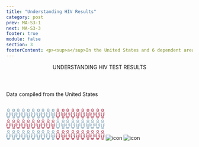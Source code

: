 ```yaml
---
title: "Understanding HIV Results"
category: post
prev: MA-S3-1
next: MA-S3-3
footer: true
module: false
section: 3
footerContent: <p><sup>a</sup>In the United States and 6 dependent areas (American Samoa, Guam, the Northern Mariana Islands, Puerto Rico, the Republic of Palau, and the US Virgin Islands)<br/> <sup> b</sup>In the 50 states and the District of Columbia <br/><span class="font-bold">Reference&#58; 1.</span>Centers for Disease Control and Prevention. HIV Surveillance Report, 2019. Vol 32. Published May 2021. Accessed May 19, 2022. https://www.cdc.gov/hiv/library/reports/hiv-surveillance.html 2. HIV.gov. Too Many People Living with HIV in the U.S. Don’t Know It. June 10, 2019. Accessed May 19, 2022. https://www.hiv.gov/blog/too-many-people-living-hiv-us-don-t-know-it#:~:text=Approximately%201.1%20million%20people%20in,165%2C000%20 people%20in%20the%20U.S.</p>
---
```


<Header title="ok">
  UNDERSTANDING<span className="text-red"> HIV TEST RESULTS</span>
</Header>
<SubHeader>
  <p className="font-sans text-2xl font-bold text-[#395C7E]">
    Data compiled from the United States
  </p>
</SubHeader>

<br />
  <SingleLayout w80>
<PotatoLayout class='justify-around justify-items-center content-center items-center gap-[1rem] mt-[2rem]'>
  <PotatoLayout class="mx-2 flex-col font-sans" space>
    <svg xmlns="http://www.w3.org/2000/svg" xmlns:xlink="http://www.w3.org/1999/xlink" width="265.332" height="83.831" viewBox="0 0 265.332 83.831">
  <defs>
    <clipPath id="clip-path">
      <rect id="Rectangle_38" data-name="Rectangle 38" width="10.014" height="25.639" fill="#6e95ad"/>
    </clipPath>
    <clipPath id="clip-path-3">
      <rect id="Rectangle_39" data-name="Rectangle 39" width="11.807" height="25.763" fill="#6e95ad"/>
    </clipPath>
    <clipPath id="clip-path-11">
      <rect id="Rectangle_38-3" data-name="Rectangle 38" width="10.014" height="25.639" fill="#a9253f"/>
    </clipPath>
    <clipPath id="clip-path-13">
      <rect id="Rectangle_39-7" data-name="Rectangle 39" width="11.807" height="25.763" fill="#a9253f"/>
    </clipPath>
  </defs>
  <g id="Group_284" data-name="Group 284" transform="translate(-768.08 -743.47)">
    <g id="Group_282" data-name="Group 282" transform="translate(324.9 107.033)">
      <g id="Group_128" data-name="Group 128" transform="translate(458.253 694.629)">
        <g id="Group_127" data-name="Group 127" transform="translate(0 0)" clip-path="url(#clip-path)">
          <path id="Path_151" data-name="Path 151" d="M10.012,52.777a3.237,3.237,0,0,0-.628-1.969,3.14,3.14,0,0,0-2.341-1.385q-1.009-.049-2.023-.066a.081.081,0,0,1-.027,0q-1.013.016-2.023.066A3.14,3.14,0,0,0,.629,50.807,3.238,3.238,0,0,0,0,52.777c.058,1.6.054,3.195,0,4.79A2.856,2.856,0,0,0,.566,59.4a2.774,2.774,0,0,0,.521.53l.009.006c.169.111.349.216.539.325.07.033.142.061.216.088.115.04.226.091.409.166v.722c0,1.6-.006,3.193,0,4.791,0,.873.321,1.355,1.008,1.511.027.006.054.012.082.016l.03.006c.06.009.121.016.186.022.033,0,.067.006.1.007l.066,0h.072l.205,0h.064q.413,0,.827,0h.2q.413,0,.827,0H6l.205,0h.072c.022,0,.045,0,.066,0s.069,0,.1-.007c.064-.006.126-.013.186-.022a.177.177,0,0,0,.03-.006c.028,0,.055-.01.082-.016.687-.156,1-.638,1.008-1.511.009-1.6,0-3.195,0-4.791v-.722c.183-.075.294-.126.409-.166.073-.027.145-.055.216-.088.19-.109.37-.214.539-.325l.009-.006a2.774,2.774,0,0,0,.521-.53,2.856,2.856,0,0,0,.565-1.832c-.054-1.6-.058-3.195,0-4.79m-3.22.517c-.037,4.417.033,8.8-.018,13.223H6.5a1.6,1.6,0,0,1-.779,0H5.536v-.028l-.04-.006v-5.3H4.519v5.3l-.04.006v.028H4.293a1.6,1.6,0,0,1-.779,0H3.24c-.051-4.427.019-8.807-.018-13.223H2.248v6.094l-.036-.019c-.872-.464-1.185-.843-1.2-1.679-.03-1.665.007-3.332.04-5v-.013a2.438,2.438,0,0,1,.067-.533h0a2.09,2.09,0,0,1,1.387-1.6,2.679,2.679,0,0,1,.524-.127,2.649,2.649,0,0,1,.535-.045c.132,0,.262,0,.394,0h.067c.3,0,.6,0,.9,0h.159c.3,0,.6,0,.9,0,.022,0,.045,0,.067,0,.132,0,.262,0,.394,0a2.649,2.649,0,0,1,.535.045,2.679,2.679,0,0,1,.524.127,2.09,2.09,0,0,1,1.387,1.6h0a2.438,2.438,0,0,1,.067.533v.013c.033,1.665.07,3.332.04,5-.015.836-.328,1.215-1.2,1.679l-.036.019V53.293Z" transform="translate(0 -41.964)" fill="#6e95ad"/>
          <path id="Path_152" data-name="Path 152" d="M12.733,0A3.2,3.2,0,0,0,9.524,3.3,3.239,3.239,0,1,0,12.733,0m.033,5.437a2.1,2.1,0,0,1-2.2-2.137,2.193,2.193,0,1,1,4.385-.088,2.124,2.124,0,0,1-2.19,2.226" transform="translate(-7.685 0.001)" fill="#6e95ad"/>
        </g>
        <g id="Group_244" data-name="Group 244" transform="translate(39.577 0)" clip-path="url(#clip-path)">
          <path id="Path_199" data-name="Path 199" d="M10.012,52.777a3.237,3.237,0,0,0-.628-1.969,3.14,3.14,0,0,0-2.341-1.385q-1.009-.049-2.023-.066a.081.081,0,0,1-.027,0q-1.013.016-2.023.066A3.14,3.14,0,0,0,.629,50.807,3.238,3.238,0,0,0,0,52.777c.058,1.6.054,3.195,0,4.79A2.856,2.856,0,0,0,.566,59.4a2.774,2.774,0,0,0,.521.53l.009.006c.169.111.349.216.539.325.07.033.142.061.216.088.115.04.226.091.409.166v.722c0,1.6-.006,3.193,0,4.791,0,.873.321,1.355,1.008,1.511.027.006.054.012.082.016l.03.006c.06.009.121.016.186.022.033,0,.067.006.1.007l.066,0h.072l.205,0h.064q.413,0,.827,0h.2q.413,0,.827,0H6l.205,0h.072c.022,0,.045,0,.066,0s.069,0,.1-.007c.064-.006.126-.013.186-.022a.177.177,0,0,0,.03-.006c.028,0,.055-.01.082-.016.687-.156,1-.638,1.008-1.511.009-1.6,0-3.195,0-4.791v-.722c.183-.075.294-.126.409-.166.073-.027.145-.055.216-.088.19-.109.37-.214.539-.325l.009-.006a2.774,2.774,0,0,0,.521-.53,2.856,2.856,0,0,0,.565-1.832c-.054-1.6-.058-3.195,0-4.79m-3.22.517c-.037,4.417.033,8.8-.018,13.223H6.5a1.6,1.6,0,0,1-.779,0H5.536v-.028l-.04-.006v-5.3H4.519v5.3l-.04.006v.028H4.293a1.6,1.6,0,0,1-.779,0H3.24c-.051-4.427.019-8.807-.018-13.223H2.248v6.094l-.036-.019c-.872-.464-1.185-.843-1.2-1.679-.03-1.665.007-3.332.04-5v-.013a2.438,2.438,0,0,1,.067-.533h0a2.09,2.09,0,0,1,1.387-1.6,2.679,2.679,0,0,1,.524-.127,2.649,2.649,0,0,1,.535-.045c.132,0,.262,0,.394,0h.067c.3,0,.6,0,.9,0h.159c.3,0,.6,0,.9,0,.022,0,.045,0,.067,0,.132,0,.262,0,.394,0a2.649,2.649,0,0,1,.535.045,2.679,2.679,0,0,1,.524.127,2.09,2.09,0,0,1,1.387,1.6h0a2.438,2.438,0,0,1,.067.533v.013c.033,1.665.07,3.332.04,5-.015.836-.328,1.215-1.2,1.679l-.036.019V53.293Z" transform="translate(0 -41.964)" fill="#6e95ad"/>
          <path id="Path_200" data-name="Path 200" d="M12.733,0A3.2,3.2,0,0,0,9.524,3.3,3.239,3.239,0,1,0,12.733,0m.033,5.437a2.1,2.1,0,0,1-2.2-2.137,2.193,2.193,0,1,1,4.385-.088,2.124,2.124,0,0,1-2.19,2.226" transform="translate(-7.685 0.001)" fill="#6e95ad"/>
        </g>
      </g>
      <g id="Group_130" data-name="Group 130" transform="translate(443.18 694.437)">
        <g id="Group_129" data-name="Group 129" transform="translate(0 0)" clip-path="url(#clip-path-3)">
          <path id="Path_153" data-name="Path 153" d="M11.319,64.874c.6-.5.553-1.567.355-2.4-.23-.97-.384-1.959-.577-2.937L10.527,57h0A3.069,3.069,0,0,0,7.7,54.612c-1.23-.048-2.464-.015-3.695.025a2.753,2.753,0,0,0-2.388,1.575,7.675,7.675,0,0,0-.393.9h0l-.53,2.6L.616,60.1C.5,60.65.39,61.2.276,61.749l-.2,1-.055.386A2.072,2.072,0,0,0,.5,64.875l.827.6.425.249c-.053.308-.095.577-.145.844s-.115.536-.164.8A1.262,1.262,0,0,0,2.6,69.026c.171.027.345.036.558.058,0,.8-.012,1.548,0,2.3a1.325,1.325,0,0,0,1.475,1.484c.777.014,1.552.005,2.329,0,1.234,0,1.7-.459,1.7-1.678,0-.7,0-1.4,0-2.111.163-.022.249-.037.338-.045,1.141-.114,1.536-.648,1.329-1.792-.092-.51-.174-1.021-.262-1.527a.924.924,0,0,1,.279-.189ZM5.45,71.848a1.714,1.714,0,0,1-.267.074c-1.041.067-1.074.037-1.074-1V69.09H5.45Zm2.214.025-1.247.067V69.057H7.664Zm2.211-7.186c-.405-2.122-.8-4.171-1.195-6.265l-.91.126c.545,3.182,1.19,6.286,1.747,9.477H2.4a3.306,3.306,0,0,1,.005-.6q.773-4.13,1.559-8.256c.033-.178.032-.36.053-.615l-.871-.152c-.4,2.095-.8,4.16-1.193,6.24a1.8,1.8,0,0,1-.641-.433,1.249,1.249,0,0,1-.277-1.147q.125-.623.249-1.245.409-2.045.811-4.09a2.4,2.4,0,0,1,2.751-2.24c.889,0,1.779.025,2.669.027a2.291,2.291,0,0,1,2.133,1.864c.212,1.136.448,2.266.685,3.4.162.777.326,1.553.482,2.332a1.23,1.23,0,0,1-.678,1.419c-.078.052-.164.1-.258.156" transform="translate(0 -47.11)" fill="#6e95ad"/>
          <path id="Path_154" data-name="Path 154" d="M23.614,3.293a3.223,3.223,0,1,1-6.446-.109,3.224,3.224,0,1,1,6.446.109M20.4,5.5a2.228,2.228,0,0,0,2.27-2.2A2.262,2.262,0,0,0,20.441.957a2.3,2.3,0,0,0-2.328,2.255A2.286,2.286,0,0,0,20.4,5.5" transform="translate(-14.437 -0.001)" fill="#6e95ad"/>
        </g>
      </g>
      <g id="Group_242" data-name="Group 242" transform="translate(469.58 694.437)">
        <g id="Group_129-2" data-name="Group 129" transform="translate(0 0)" clip-path="url(#clip-path-3)">
          <path id="Path_153-2" data-name="Path 153" d="M11.319,64.874c.6-.5.553-1.567.355-2.4-.23-.97-.384-1.959-.577-2.937L10.527,57h0A3.069,3.069,0,0,0,7.7,54.612c-1.23-.048-2.464-.015-3.695.025a2.753,2.753,0,0,0-2.388,1.575,7.675,7.675,0,0,0-.393.9h0l-.53,2.6L.616,60.1C.5,60.65.39,61.2.276,61.749l-.2,1-.055.386A2.072,2.072,0,0,0,.5,64.875l.827.6.425.249c-.053.308-.095.577-.145.844s-.115.536-.164.8A1.262,1.262,0,0,0,2.6,69.026c.171.027.345.036.558.058,0,.8-.012,1.548,0,2.3a1.325,1.325,0,0,0,1.475,1.484c.777.014,1.552.005,2.329,0,1.234,0,1.7-.459,1.7-1.678,0-.7,0-1.4,0-2.111.163-.022.249-.037.338-.045,1.141-.114,1.536-.648,1.329-1.792-.092-.51-.174-1.021-.262-1.527a.924.924,0,0,1,.279-.189ZM5.45,71.848a1.714,1.714,0,0,1-.267.074c-1.041.067-1.074.037-1.074-1V69.09H5.45Zm2.214.025-1.247.067V69.057H7.664Zm2.211-7.186c-.405-2.122-.8-4.171-1.195-6.265l-.91.126c.545,3.182,1.19,6.286,1.747,9.477H2.4a3.306,3.306,0,0,1,.005-.6q.773-4.13,1.559-8.256c.033-.178.032-.36.053-.615l-.871-.152c-.4,2.095-.8,4.16-1.193,6.24a1.8,1.8,0,0,1-.641-.433,1.249,1.249,0,0,1-.277-1.147q.125-.623.249-1.245.409-2.045.811-4.09a2.4,2.4,0,0,1,2.751-2.24c.889,0,1.779.025,2.669.027a2.291,2.291,0,0,1,2.133,1.864c.212,1.136.448,2.266.685,3.4.162.777.326,1.553.482,2.332a1.23,1.23,0,0,1-.678,1.419c-.078.052-.164.1-.258.156" transform="translate(0 -47.11)" fill="#6e95ad"/>
          <path id="Path_154-2" data-name="Path 154" d="M23.614,3.293a3.223,3.223,0,1,1-6.446-.109,3.224,3.224,0,1,1,6.446.109M20.4,5.5a2.228,2.228,0,0,0,2.27-2.2A2.262,2.262,0,0,0,20.441.957a2.3,2.3,0,0,0-2.328,2.255A2.286,2.286,0,0,0,20.4,5.5" transform="translate(-14.437 -0.001)" fill="#6e95ad"/>
        </g>
      </g>
      <g id="Group_243" data-name="Group 243" transform="translate(483.675 694.437)">
        <g id="Group_129-3" data-name="Group 129" transform="translate(0 0)" clip-path="url(#clip-path-3)">
          <path id="Path_153-3" data-name="Path 153" d="M11.319,64.874c.6-.5.553-1.567.355-2.4-.23-.97-.384-1.959-.577-2.937L10.527,57h0A3.069,3.069,0,0,0,7.7,54.612c-1.23-.048-2.464-.015-3.695.025a2.753,2.753,0,0,0-2.388,1.575,7.675,7.675,0,0,0-.393.9h0l-.53,2.6L.616,60.1C.5,60.65.39,61.2.276,61.749l-.2,1-.055.386A2.072,2.072,0,0,0,.5,64.875l.827.6.425.249c-.053.308-.095.577-.145.844s-.115.536-.164.8A1.262,1.262,0,0,0,2.6,69.026c.171.027.345.036.558.058,0,.8-.012,1.548,0,2.3a1.325,1.325,0,0,0,1.475,1.484c.777.014,1.552.005,2.329,0,1.234,0,1.7-.459,1.7-1.678,0-.7,0-1.4,0-2.111.163-.022.249-.037.338-.045,1.141-.114,1.536-.648,1.329-1.792-.092-.51-.174-1.021-.262-1.527a.924.924,0,0,1,.279-.189ZM5.45,71.848a1.714,1.714,0,0,1-.267.074c-1.041.067-1.074.037-1.074-1V69.09H5.45Zm2.214.025-1.247.067V69.057H7.664Zm2.211-7.186c-.405-2.122-.8-4.171-1.195-6.265l-.91.126c.545,3.182,1.19,6.286,1.747,9.477H2.4a3.306,3.306,0,0,1,.005-.6q.773-4.13,1.559-8.256c.033-.178.032-.36.053-.615l-.871-.152c-.4,2.095-.8,4.16-1.193,6.24a1.8,1.8,0,0,1-.641-.433,1.249,1.249,0,0,1-.277-1.147q.125-.623.249-1.245.409-2.045.811-4.09a2.4,2.4,0,0,1,2.751-2.24c.889,0,1.779.025,2.669.027a2.291,2.291,0,0,1,2.133,1.864c.212,1.136.448,2.266.685,3.4.162.777.326,1.553.482,2.332a1.23,1.23,0,0,1-.678,1.419c-.078.052-.164.1-.258.156" transform="translate(0 -47.11)" fill="#6e95ad"/>
          <path id="Path_154-3" data-name="Path 154" d="M23.614,3.293a3.223,3.223,0,1,1-6.446-.109,3.224,3.224,0,1,1,6.446.109M20.4,5.5a2.228,2.228,0,0,0,2.27-2.2A2.262,2.262,0,0,0,20.441.957a2.3,2.3,0,0,0-2.328,2.255A2.286,2.286,0,0,0,20.4,5.5" transform="translate(-14.437 -0.001)" fill="#6e95ad"/>
        </g>
      </g>
    </g>
    <g id="Group_283" data-name="Group 283" transform="translate(391.9 107.033)">
      <g id="Group_128-2" data-name="Group 128" transform="translate(458.253 694.629)">
        <g id="Group_127-2" data-name="Group 127" transform="translate(0 0)" clip-path="url(#clip-path)">
          <path id="Path_151-2" data-name="Path 151" d="M10.012,52.777a3.237,3.237,0,0,0-.628-1.969,3.14,3.14,0,0,0-2.341-1.385q-1.009-.049-2.023-.066a.081.081,0,0,1-.027,0q-1.013.016-2.023.066A3.14,3.14,0,0,0,.629,50.807,3.238,3.238,0,0,0,0,52.777c.058,1.6.054,3.195,0,4.79A2.856,2.856,0,0,0,.566,59.4a2.774,2.774,0,0,0,.521.53l.009.006c.169.111.349.216.539.325.07.033.142.061.216.088.115.04.226.091.409.166v.722c0,1.6-.006,3.193,0,4.791,0,.873.321,1.355,1.008,1.511.027.006.054.012.082.016l.03.006c.06.009.121.016.186.022.033,0,.067.006.1.007l.066,0h.072l.205,0h.064q.413,0,.827,0h.2q.413,0,.827,0H6l.205,0h.072c.022,0,.045,0,.066,0s.069,0,.1-.007c.064-.006.126-.013.186-.022a.177.177,0,0,0,.03-.006c.028,0,.055-.01.082-.016.687-.156,1-.638,1.008-1.511.009-1.6,0-3.195,0-4.791v-.722c.183-.075.294-.126.409-.166.073-.027.145-.055.216-.088.19-.109.37-.214.539-.325l.009-.006a2.774,2.774,0,0,0,.521-.53,2.856,2.856,0,0,0,.565-1.832c-.054-1.6-.058-3.195,0-4.79m-3.22.517c-.037,4.417.033,8.8-.018,13.223H6.5a1.6,1.6,0,0,1-.779,0H5.536v-.028l-.04-.006v-5.3H4.519v5.3l-.04.006v.028H4.293a1.6,1.6,0,0,1-.779,0H3.24c-.051-4.427.019-8.807-.018-13.223H2.248v6.094l-.036-.019c-.872-.464-1.185-.843-1.2-1.679-.03-1.665.007-3.332.04-5v-.013a2.438,2.438,0,0,1,.067-.533h0a2.09,2.09,0,0,1,1.387-1.6,2.679,2.679,0,0,1,.524-.127,2.649,2.649,0,0,1,.535-.045c.132,0,.262,0,.394,0h.067c.3,0,.6,0,.9,0h.159c.3,0,.6,0,.9,0,.022,0,.045,0,.067,0,.132,0,.262,0,.394,0a2.649,2.649,0,0,1,.535.045,2.679,2.679,0,0,1,.524.127,2.09,2.09,0,0,1,1.387,1.6h0a2.438,2.438,0,0,1,.067.533v.013c.033,1.665.07,3.332.04,5-.015.836-.328,1.215-1.2,1.679l-.036.019V53.293Z" transform="translate(0 -41.964)" fill="#6e95ad"/>
          <path id="Path_152-2" data-name="Path 152" d="M12.733,0A3.2,3.2,0,0,0,9.524,3.3,3.239,3.239,0,1,0,12.733,0m.033,5.437a2.1,2.1,0,0,1-2.2-2.137,2.193,2.193,0,1,1,4.385-.088,2.124,2.124,0,0,1-2.19,2.226" transform="translate(-7.685 0.001)" fill="#6e95ad"/>
        </g>
        <g id="Group_244-2" data-name="Group 244" transform="translate(39.577 0)" clip-path="url(#clip-path)">
          <path id="Path_199-2" data-name="Path 199" d="M10.012,52.777a3.237,3.237,0,0,0-.628-1.969,3.14,3.14,0,0,0-2.341-1.385q-1.009-.049-2.023-.066a.081.081,0,0,1-.027,0q-1.013.016-2.023.066A3.14,3.14,0,0,0,.629,50.807,3.238,3.238,0,0,0,0,52.777c.058,1.6.054,3.195,0,4.79A2.856,2.856,0,0,0,.566,59.4a2.774,2.774,0,0,0,.521.53l.009.006c.169.111.349.216.539.325.07.033.142.061.216.088.115.04.226.091.409.166v.722c0,1.6-.006,3.193,0,4.791,0,.873.321,1.355,1.008,1.511.027.006.054.012.082.016l.03.006c.06.009.121.016.186.022.033,0,.067.006.1.007l.066,0h.072l.205,0h.064q.413,0,.827,0h.2q.413,0,.827,0H6l.205,0h.072c.022,0,.045,0,.066,0s.069,0,.1-.007c.064-.006.126-.013.186-.022a.177.177,0,0,0,.03-.006c.028,0,.055-.01.082-.016.687-.156,1-.638,1.008-1.511.009-1.6,0-3.195,0-4.791v-.722c.183-.075.294-.126.409-.166.073-.027.145-.055.216-.088.19-.109.37-.214.539-.325l.009-.006a2.774,2.774,0,0,0,.521-.53,2.856,2.856,0,0,0,.565-1.832c-.054-1.6-.058-3.195,0-4.79m-3.22.517c-.037,4.417.033,8.8-.018,13.223H6.5a1.6,1.6,0,0,1-.779,0H5.536v-.028l-.04-.006v-5.3H4.519v5.3l-.04.006v.028H4.293a1.6,1.6,0,0,1-.779,0H3.24c-.051-4.427.019-8.807-.018-13.223H2.248v6.094l-.036-.019c-.872-.464-1.185-.843-1.2-1.679-.03-1.665.007-3.332.04-5v-.013a2.438,2.438,0,0,1,.067-.533h0a2.09,2.09,0,0,1,1.387-1.6,2.679,2.679,0,0,1,.524-.127,2.649,2.649,0,0,1,.535-.045c.132,0,.262,0,.394,0h.067c.3,0,.6,0,.9,0h.159c.3,0,.6,0,.9,0,.022,0,.045,0,.067,0,.132,0,.262,0,.394,0a2.649,2.649,0,0,1,.535.045,2.679,2.679,0,0,1,.524.127,2.09,2.09,0,0,1,1.387,1.6h0a2.438,2.438,0,0,1,.067.533v.013c.033,1.665.07,3.332.04,5-.015.836-.328,1.215-1.2,1.679l-.036.019V53.293Z" transform="translate(0 -41.964)" fill="#6e95ad"/>
          <path id="Path_200-2" data-name="Path 200" d="M12.733,0A3.2,3.2,0,0,0,9.524,3.3,3.239,3.239,0,1,0,12.733,0m.033,5.437a2.1,2.1,0,0,1-2.2-2.137,2.193,2.193,0,1,1,4.385-.088,2.124,2.124,0,0,1-2.19,2.226" transform="translate(-7.685 0.001)" fill="#6e95ad"/>
        </g>
      </g>
      <g id="Group_130-2" data-name="Group 130" transform="translate(443.18 694.437)">
        <g id="Group_129-4" data-name="Group 129" transform="translate(0 0)" clip-path="url(#clip-path-3)">
          <path id="Path_153-4" data-name="Path 153" d="M11.319,64.874c.6-.5.553-1.567.355-2.4-.23-.97-.384-1.959-.577-2.937L10.527,57h0A3.069,3.069,0,0,0,7.7,54.612c-1.23-.048-2.464-.015-3.695.025a2.753,2.753,0,0,0-2.388,1.575,7.675,7.675,0,0,0-.393.9h0l-.53,2.6L.616,60.1C.5,60.65.39,61.2.276,61.749l-.2,1-.055.386A2.072,2.072,0,0,0,.5,64.875l.827.6.425.249c-.053.308-.095.577-.145.844s-.115.536-.164.8A1.262,1.262,0,0,0,2.6,69.026c.171.027.345.036.558.058,0,.8-.012,1.548,0,2.3a1.325,1.325,0,0,0,1.475,1.484c.777.014,1.552.005,2.329,0,1.234,0,1.7-.459,1.7-1.678,0-.7,0-1.4,0-2.111.163-.022.249-.037.338-.045,1.141-.114,1.536-.648,1.329-1.792-.092-.51-.174-1.021-.262-1.527a.924.924,0,0,1,.279-.189ZM5.45,71.848a1.714,1.714,0,0,1-.267.074c-1.041.067-1.074.037-1.074-1V69.09H5.45Zm2.214.025-1.247.067V69.057H7.664Zm2.211-7.186c-.405-2.122-.8-4.171-1.195-6.265l-.91.126c.545,3.182,1.19,6.286,1.747,9.477H2.4a3.306,3.306,0,0,1,.005-.6q.773-4.13,1.559-8.256c.033-.178.032-.36.053-.615l-.871-.152c-.4,2.095-.8,4.16-1.193,6.24a1.8,1.8,0,0,1-.641-.433,1.249,1.249,0,0,1-.277-1.147q.125-.623.249-1.245.409-2.045.811-4.09a2.4,2.4,0,0,1,2.751-2.24c.889,0,1.779.025,2.669.027a2.291,2.291,0,0,1,2.133,1.864c.212,1.136.448,2.266.685,3.4.162.777.326,1.553.482,2.332a1.23,1.23,0,0,1-.678,1.419c-.078.052-.164.1-.258.156" transform="translate(0 -47.11)" fill="#6e95ad"/>
          <path id="Path_154-4" data-name="Path 154" d="M23.614,3.293a3.223,3.223,0,1,1-6.446-.109,3.224,3.224,0,1,1,6.446.109M20.4,5.5a2.228,2.228,0,0,0,2.27-2.2A2.262,2.262,0,0,0,20.441.957a2.3,2.3,0,0,0-2.328,2.255A2.286,2.286,0,0,0,20.4,5.5" transform="translate(-14.437 -0.001)" fill="#6e95ad"/>
        </g>
      </g>
      <g id="Group_242-2" data-name="Group 242" transform="translate(469.58 694.437)">
        <g id="Group_129-5" data-name="Group 129" transform="translate(0 0)" clip-path="url(#clip-path-3)">
          <path id="Path_153-5" data-name="Path 153" d="M11.319,64.874c.6-.5.553-1.567.355-2.4-.23-.97-.384-1.959-.577-2.937L10.527,57h0A3.069,3.069,0,0,0,7.7,54.612c-1.23-.048-2.464-.015-3.695.025a2.753,2.753,0,0,0-2.388,1.575,7.675,7.675,0,0,0-.393.9h0l-.53,2.6L.616,60.1C.5,60.65.39,61.2.276,61.749l-.2,1-.055.386A2.072,2.072,0,0,0,.5,64.875l.827.6.425.249c-.053.308-.095.577-.145.844s-.115.536-.164.8A1.262,1.262,0,0,0,2.6,69.026c.171.027.345.036.558.058,0,.8-.012,1.548,0,2.3a1.325,1.325,0,0,0,1.475,1.484c.777.014,1.552.005,2.329,0,1.234,0,1.7-.459,1.7-1.678,0-.7,0-1.4,0-2.111.163-.022.249-.037.338-.045,1.141-.114,1.536-.648,1.329-1.792-.092-.51-.174-1.021-.262-1.527a.924.924,0,0,1,.279-.189ZM5.45,71.848a1.714,1.714,0,0,1-.267.074c-1.041.067-1.074.037-1.074-1V69.09H5.45Zm2.214.025-1.247.067V69.057H7.664Zm2.211-7.186c-.405-2.122-.8-4.171-1.195-6.265l-.91.126c.545,3.182,1.19,6.286,1.747,9.477H2.4a3.306,3.306,0,0,1,.005-.6q.773-4.13,1.559-8.256c.033-.178.032-.36.053-.615l-.871-.152c-.4,2.095-.8,4.16-1.193,6.24a1.8,1.8,0,0,1-.641-.433,1.249,1.249,0,0,1-.277-1.147q.125-.623.249-1.245.409-2.045.811-4.09a2.4,2.4,0,0,1,2.751-2.24c.889,0,1.779.025,2.669.027a2.291,2.291,0,0,1,2.133,1.864c.212,1.136.448,2.266.685,3.4.162.777.326,1.553.482,2.332a1.23,1.23,0,0,1-.678,1.419c-.078.052-.164.1-.258.156" transform="translate(0 -47.11)" fill="#6e95ad"/>
          <path id="Path_154-5" data-name="Path 154" d="M23.614,3.293a3.223,3.223,0,1,1-6.446-.109,3.224,3.224,0,1,1,6.446.109M20.4,5.5a2.228,2.228,0,0,0,2.27-2.2A2.262,2.262,0,0,0,20.441.957a2.3,2.3,0,0,0-2.328,2.255A2.286,2.286,0,0,0,20.4,5.5" transform="translate(-14.437 -0.001)" fill="#6e95ad"/>
        </g>
      </g>
      <g id="Group_243-2" data-name="Group 243" transform="translate(483.675 694.437)">
        <g id="Group_129-6" data-name="Group 129" transform="translate(0 0)" clip-path="url(#clip-path-3)">
          <path id="Path_153-6" data-name="Path 153" d="M11.319,64.874c.6-.5.553-1.567.355-2.4-.23-.97-.384-1.959-.577-2.937L10.527,57h0A3.069,3.069,0,0,0,7.7,54.612c-1.23-.048-2.464-.015-3.695.025a2.753,2.753,0,0,0-2.388,1.575,7.675,7.675,0,0,0-.393.9h0l-.53,2.6L.616,60.1C.5,60.65.39,61.2.276,61.749l-.2,1-.055.386A2.072,2.072,0,0,0,.5,64.875l.827.6.425.249c-.053.308-.095.577-.145.844s-.115.536-.164.8A1.262,1.262,0,0,0,2.6,69.026c.171.027.345.036.558.058,0,.8-.012,1.548,0,2.3a1.325,1.325,0,0,0,1.475,1.484c.777.014,1.552.005,2.329,0,1.234,0,1.7-.459,1.7-1.678,0-.7,0-1.4,0-2.111.163-.022.249-.037.338-.045,1.141-.114,1.536-.648,1.329-1.792-.092-.51-.174-1.021-.262-1.527a.924.924,0,0,1,.279-.189ZM5.45,71.848a1.714,1.714,0,0,1-.267.074c-1.041.067-1.074.037-1.074-1V69.09H5.45Zm2.214.025-1.247.067V69.057H7.664Zm2.211-7.186c-.405-2.122-.8-4.171-1.195-6.265l-.91.126c.545,3.182,1.19,6.286,1.747,9.477H2.4a3.306,3.306,0,0,1,.005-.6q.773-4.13,1.559-8.256c.033-.178.032-.36.053-.615l-.871-.152c-.4,2.095-.8,4.16-1.193,6.24a1.8,1.8,0,0,1-.641-.433,1.249,1.249,0,0,1-.277-1.147q.125-.623.249-1.245.409-2.045.811-4.09a2.4,2.4,0,0,1,2.751-2.24c.889,0,1.779.025,2.669.027a2.291,2.291,0,0,1,2.133,1.864c.212,1.136.448,2.266.685,3.4.162.777.326,1.553.482,2.332a1.23,1.23,0,0,1-.678,1.419c-.078.052-.164.1-.258.156" transform="translate(0 -47.11)" fill="#6e95ad"/>
          <path id="Path_154-6" data-name="Path 154" d="M23.614,3.293a3.223,3.223,0,1,1-6.446-.109,3.224,3.224,0,1,1,6.446.109M20.4,5.5a2.228,2.228,0,0,0,2.27-2.2A2.262,2.262,0,0,0,20.441.957a2.3,2.3,0,0,0-2.328,2.255A2.286,2.286,0,0,0,20.4,5.5" transform="translate(-14.437 -0.001)" fill="#6e95ad"/>
        </g>
      </g>
    </g>
  </g>
  <g id="Group_285" data-name="Group 285" transform="translate(-768.08 -772.47)">
    <g id="Group_282-2" data-name="Group 282" transform="translate(324.9 107.033)">
      <g id="Group_128-3" data-name="Group 128" transform="translate(458.253 694.629)">
        <g id="Group_127-3" data-name="Group 127" transform="translate(0 0)" clip-path="url(#clip-path-11)">
          <path id="Path_151-3" data-name="Path 151" d="M10.012,52.777a3.237,3.237,0,0,0-.628-1.969,3.14,3.14,0,0,0-2.341-1.385q-1.009-.049-2.023-.066a.081.081,0,0,1-.027,0q-1.013.016-2.023.066A3.14,3.14,0,0,0,.629,50.807,3.238,3.238,0,0,0,0,52.777c.058,1.6.054,3.195,0,4.79A2.856,2.856,0,0,0,.566,59.4a2.774,2.774,0,0,0,.521.53l.009.006c.169.111.349.216.539.325.07.033.142.061.216.088.115.04.226.091.409.166v.722c0,1.6-.006,3.193,0,4.791,0,.873.321,1.355,1.008,1.511.027.006.054.012.082.016l.03.006c.06.009.121.016.186.022.033,0,.067.006.1.007l.066,0h.072l.205,0h.064q.413,0,.827,0h.2q.413,0,.827,0H6l.205,0h.072c.022,0,.045,0,.066,0s.069,0,.1-.007c.064-.006.126-.013.186-.022a.177.177,0,0,0,.03-.006c.028,0,.055-.01.082-.016.687-.156,1-.638,1.008-1.511.009-1.6,0-3.195,0-4.791v-.722c.183-.075.294-.126.409-.166.073-.027.145-.055.216-.088.19-.109.37-.214.539-.325l.009-.006a2.774,2.774,0,0,0,.521-.53,2.856,2.856,0,0,0,.565-1.832c-.054-1.6-.058-3.195,0-4.79m-3.22.517c-.037,4.417.033,8.8-.018,13.223H6.5a1.6,1.6,0,0,1-.779,0H5.536v-.028l-.04-.006v-5.3H4.519v5.3l-.04.006v.028H4.293a1.6,1.6,0,0,1-.779,0H3.24c-.051-4.427.019-8.807-.018-13.223H2.248v6.094l-.036-.019c-.872-.464-1.185-.843-1.2-1.679-.03-1.665.007-3.332.04-5v-.013a2.438,2.438,0,0,1,.067-.533h0a2.09,2.09,0,0,1,1.387-1.6,2.679,2.679,0,0,1,.524-.127,2.649,2.649,0,0,1,.535-.045c.132,0,.262,0,.394,0h.067c.3,0,.6,0,.9,0h.159c.3,0,.6,0,.9,0,.022,0,.045,0,.067,0,.132,0,.262,0,.394,0a2.649,2.649,0,0,1,.535.045,2.679,2.679,0,0,1,.524.127,2.09,2.09,0,0,1,1.387,1.6h0a2.438,2.438,0,0,1,.067.533v.013c.033,1.665.07,3.332.04,5-.015.836-.328,1.215-1.2,1.679l-.036.019V53.293Z" transform="translate(0 -41.964)" fill="#a9253f"/>
          <path id="Path_152-3" data-name="Path 152" d="M12.733,0A3.2,3.2,0,0,0,9.524,3.3,3.239,3.239,0,1,0,12.733,0m.033,5.437a2.1,2.1,0,0,1-2.2-2.137,2.193,2.193,0,1,1,4.385-.088,2.124,2.124,0,0,1-2.19,2.226" transform="translate(-7.685 0.001)" fill="#a9253f"/>
        </g>
        <g id="Group_244-3" data-name="Group 244" transform="translate(39.577 0)" clip-path="url(#clip-path-11)">
          <path id="Path_199-3" data-name="Path 199" d="M10.012,52.777a3.237,3.237,0,0,0-.628-1.969,3.14,3.14,0,0,0-2.341-1.385q-1.009-.049-2.023-.066a.081.081,0,0,1-.027,0q-1.013.016-2.023.066A3.14,3.14,0,0,0,.629,50.807,3.238,3.238,0,0,0,0,52.777c.058,1.6.054,3.195,0,4.79A2.856,2.856,0,0,0,.566,59.4a2.774,2.774,0,0,0,.521.53l.009.006c.169.111.349.216.539.325.07.033.142.061.216.088.115.04.226.091.409.166v.722c0,1.6-.006,3.193,0,4.791,0,.873.321,1.355,1.008,1.511.027.006.054.012.082.016l.03.006c.06.009.121.016.186.022.033,0,.067.006.1.007l.066,0h.072l.205,0h.064q.413,0,.827,0h.2q.413,0,.827,0H6l.205,0h.072c.022,0,.045,0,.066,0s.069,0,.1-.007c.064-.006.126-.013.186-.022a.177.177,0,0,0,.03-.006c.028,0,.055-.01.082-.016.687-.156,1-.638,1.008-1.511.009-1.6,0-3.195,0-4.791v-.722c.183-.075.294-.126.409-.166.073-.027.145-.055.216-.088.19-.109.37-.214.539-.325l.009-.006a2.774,2.774,0,0,0,.521-.53,2.856,2.856,0,0,0,.565-1.832c-.054-1.6-.058-3.195,0-4.79m-3.22.517c-.037,4.417.033,8.8-.018,13.223H6.5a1.6,1.6,0,0,1-.779,0H5.536v-.028l-.04-.006v-5.3H4.519v5.3l-.04.006v.028H4.293a1.6,1.6,0,0,1-.779,0H3.24c-.051-4.427.019-8.807-.018-13.223H2.248v6.094l-.036-.019c-.872-.464-1.185-.843-1.2-1.679-.03-1.665.007-3.332.04-5v-.013a2.438,2.438,0,0,1,.067-.533h0a2.09,2.09,0,0,1,1.387-1.6,2.679,2.679,0,0,1,.524-.127,2.649,2.649,0,0,1,.535-.045c.132,0,.262,0,.394,0h.067c.3,0,.6,0,.9,0h.159c.3,0,.6,0,.9,0,.022,0,.045,0,.067,0,.132,0,.262,0,.394,0a2.649,2.649,0,0,1,.535.045,2.679,2.679,0,0,1,.524.127,2.09,2.09,0,0,1,1.387,1.6h0a2.438,2.438,0,0,1,.067.533v.013c.033,1.665.07,3.332.04,5-.015.836-.328,1.215-1.2,1.679l-.036.019V53.293Z" transform="translate(0 -41.964)" fill="#a9253f"/>
          <path id="Path_200-3" data-name="Path 200" d="M12.733,0A3.2,3.2,0,0,0,9.524,3.3,3.239,3.239,0,1,0,12.733,0m.033,5.437a2.1,2.1,0,0,1-2.2-2.137,2.193,2.193,0,1,1,4.385-.088,2.124,2.124,0,0,1-2.19,2.226" transform="translate(-7.685 0.001)" fill="#a9253f"/>
        </g>
      </g>
      <g id="Group_130-3" data-name="Group 130" transform="translate(443.18 694.437)">
        <g id="Group_129-7" data-name="Group 129" transform="translate(0 0)" clip-path="url(#clip-path-13)">
          <path id="Path_153-7" data-name="Path 153" d="M11.319,64.874c.6-.5.553-1.567.355-2.4-.23-.97-.384-1.959-.577-2.937L10.527,57h0A3.069,3.069,0,0,0,7.7,54.612c-1.23-.048-2.464-.015-3.695.025a2.753,2.753,0,0,0-2.388,1.575,7.675,7.675,0,0,0-.393.9h0l-.53,2.6L.616,60.1C.5,60.65.39,61.2.276,61.749l-.2,1-.055.386A2.072,2.072,0,0,0,.5,64.875l.827.6.425.249c-.053.308-.095.577-.145.844s-.115.536-.164.8A1.262,1.262,0,0,0,2.6,69.026c.171.027.345.036.558.058,0,.8-.012,1.548,0,2.3a1.325,1.325,0,0,0,1.475,1.484c.777.014,1.552.005,2.329,0,1.234,0,1.7-.459,1.7-1.678,0-.7,0-1.4,0-2.111.163-.022.249-.037.338-.045,1.141-.114,1.536-.648,1.329-1.792-.092-.51-.174-1.021-.262-1.527a.924.924,0,0,1,.279-.189ZM5.45,71.848a1.714,1.714,0,0,1-.267.074c-1.041.067-1.074.037-1.074-1V69.09H5.45Zm2.214.025-1.247.067V69.057H7.664Zm2.211-7.186c-.405-2.122-.8-4.171-1.195-6.265l-.91.126c.545,3.182,1.19,6.286,1.747,9.477H2.4a3.306,3.306,0,0,1,.005-.6q.773-4.13,1.559-8.256c.033-.178.032-.36.053-.615l-.871-.152c-.4,2.095-.8,4.16-1.193,6.24a1.8,1.8,0,0,1-.641-.433,1.249,1.249,0,0,1-.277-1.147q.125-.623.249-1.245.409-2.045.811-4.09a2.4,2.4,0,0,1,2.751-2.24c.889,0,1.779.025,2.669.027a2.291,2.291,0,0,1,2.133,1.864c.212,1.136.448,2.266.685,3.4.162.777.326,1.553.482,2.332a1.23,1.23,0,0,1-.678,1.419c-.078.052-.164.1-.258.156" transform="translate(0 -47.11)" fill="#a9253f"/>
          <path id="Path_154-7" data-name="Path 154" d="M23.614,3.293a3.223,3.223,0,1,1-6.446-.109,3.224,3.224,0,1,1,6.446.109M20.4,5.5a2.228,2.228,0,0,0,2.27-2.2A2.262,2.262,0,0,0,20.441.957a2.3,2.3,0,0,0-2.328,2.255A2.286,2.286,0,0,0,20.4,5.5" transform="translate(-14.437 -0.001)" fill="#a9253f"/>
        </g>
      </g>
      <g id="Group_242-3" data-name="Group 242" transform="translate(469.58 694.437)">
        <g id="Group_129-8" data-name="Group 129" transform="translate(0 0)" clip-path="url(#clip-path-13)">
          <path id="Path_153-8" data-name="Path 153" d="M11.319,64.874c.6-.5.553-1.567.355-2.4-.23-.97-.384-1.959-.577-2.937L10.527,57h0A3.069,3.069,0,0,0,7.7,54.612c-1.23-.048-2.464-.015-3.695.025a2.753,2.753,0,0,0-2.388,1.575,7.675,7.675,0,0,0-.393.9h0l-.53,2.6L.616,60.1C.5,60.65.39,61.2.276,61.749l-.2,1-.055.386A2.072,2.072,0,0,0,.5,64.875l.827.6.425.249c-.053.308-.095.577-.145.844s-.115.536-.164.8A1.262,1.262,0,0,0,2.6,69.026c.171.027.345.036.558.058,0,.8-.012,1.548,0,2.3a1.325,1.325,0,0,0,1.475,1.484c.777.014,1.552.005,2.329,0,1.234,0,1.7-.459,1.7-1.678,0-.7,0-1.4,0-2.111.163-.022.249-.037.338-.045,1.141-.114,1.536-.648,1.329-1.792-.092-.51-.174-1.021-.262-1.527a.924.924,0,0,1,.279-.189ZM5.45,71.848a1.714,1.714,0,0,1-.267.074c-1.041.067-1.074.037-1.074-1V69.09H5.45Zm2.214.025-1.247.067V69.057H7.664Zm2.211-7.186c-.405-2.122-.8-4.171-1.195-6.265l-.91.126c.545,3.182,1.19,6.286,1.747,9.477H2.4a3.306,3.306,0,0,1,.005-.6q.773-4.13,1.559-8.256c.033-.178.032-.36.053-.615l-.871-.152c-.4,2.095-.8,4.16-1.193,6.24a1.8,1.8,0,0,1-.641-.433,1.249,1.249,0,0,1-.277-1.147q.125-.623.249-1.245.409-2.045.811-4.09a2.4,2.4,0,0,1,2.751-2.24c.889,0,1.779.025,2.669.027a2.291,2.291,0,0,1,2.133,1.864c.212,1.136.448,2.266.685,3.4.162.777.326,1.553.482,2.332a1.23,1.23,0,0,1-.678,1.419c-.078.052-.164.1-.258.156" transform="translate(0 -47.11)" fill="#a9253f"/>
          <path id="Path_154-8" data-name="Path 154" d="M23.614,3.293a3.223,3.223,0,1,1-6.446-.109,3.224,3.224,0,1,1,6.446.109M20.4,5.5a2.228,2.228,0,0,0,2.27-2.2A2.262,2.262,0,0,0,20.441.957a2.3,2.3,0,0,0-2.328,2.255A2.286,2.286,0,0,0,20.4,5.5" transform="translate(-14.437 -0.001)" fill="#a9253f"/>
        </g>
      </g>
      <g id="Group_243-3" data-name="Group 243" transform="translate(483.675 694.437)">
        <g id="Group_129-9" data-name="Group 129" transform="translate(0 0)" clip-path="url(#clip-path-13)">
          <path id="Path_153-9" data-name="Path 153" d="M11.319,64.874c.6-.5.553-1.567.355-2.4-.23-.97-.384-1.959-.577-2.937L10.527,57h0A3.069,3.069,0,0,0,7.7,54.612c-1.23-.048-2.464-.015-3.695.025a2.753,2.753,0,0,0-2.388,1.575,7.675,7.675,0,0,0-.393.9h0l-.53,2.6L.616,60.1C.5,60.65.39,61.2.276,61.749l-.2,1-.055.386A2.072,2.072,0,0,0,.5,64.875l.827.6.425.249c-.053.308-.095.577-.145.844s-.115.536-.164.8A1.262,1.262,0,0,0,2.6,69.026c.171.027.345.036.558.058,0,.8-.012,1.548,0,2.3a1.325,1.325,0,0,0,1.475,1.484c.777.014,1.552.005,2.329,0,1.234,0,1.7-.459,1.7-1.678,0-.7,0-1.4,0-2.111.163-.022.249-.037.338-.045,1.141-.114,1.536-.648,1.329-1.792-.092-.51-.174-1.021-.262-1.527a.924.924,0,0,1,.279-.189ZM5.45,71.848a1.714,1.714,0,0,1-.267.074c-1.041.067-1.074.037-1.074-1V69.09H5.45Zm2.214.025-1.247.067V69.057H7.664Zm2.211-7.186c-.405-2.122-.8-4.171-1.195-6.265l-.91.126c.545,3.182,1.19,6.286,1.747,9.477H2.4a3.306,3.306,0,0,1,.005-.6q.773-4.13,1.559-8.256c.033-.178.032-.36.053-.615l-.871-.152c-.4,2.095-.8,4.16-1.193,6.24a1.8,1.8,0,0,1-.641-.433,1.249,1.249,0,0,1-.277-1.147q.125-.623.249-1.245.409-2.045.811-4.09a2.4,2.4,0,0,1,2.751-2.24c.889,0,1.779.025,2.669.027a2.291,2.291,0,0,1,2.133,1.864c.212,1.136.448,2.266.685,3.4.162.777.326,1.553.482,2.332a1.23,1.23,0,0,1-.678,1.419c-.078.052-.164.1-.258.156" transform="translate(0 -47.11)" fill="#a9253f"/>
          <path id="Path_154-9" data-name="Path 154" d="M23.614,3.293a3.223,3.223,0,1,1-6.446-.109,3.224,3.224,0,1,1,6.446.109M20.4,5.5a2.228,2.228,0,0,0,2.27-2.2A2.262,2.262,0,0,0,20.441.957a2.3,2.3,0,0,0-2.328,2.255A2.286,2.286,0,0,0,20.4,5.5" transform="translate(-14.437 -0.001)" fill="#a9253f"/>
        </g>
      </g>
    </g>
    <g id="Group_283-2" data-name="Group 283" transform="translate(391.9 107.033)">
      <g id="Group_128-4" data-name="Group 128" transform="translate(458.253 694.629)">
        <g id="Group_127-4" data-name="Group 127" transform="translate(0 0)" clip-path="url(#clip-path-11)">
          <path id="Path_151-4" data-name="Path 151" d="M10.012,52.777a3.237,3.237,0,0,0-.628-1.969,3.14,3.14,0,0,0-2.341-1.385q-1.009-.049-2.023-.066a.081.081,0,0,1-.027,0q-1.013.016-2.023.066A3.14,3.14,0,0,0,.629,50.807,3.238,3.238,0,0,0,0,52.777c.058,1.6.054,3.195,0,4.79A2.856,2.856,0,0,0,.566,59.4a2.774,2.774,0,0,0,.521.53l.009.006c.169.111.349.216.539.325.07.033.142.061.216.088.115.04.226.091.409.166v.722c0,1.6-.006,3.193,0,4.791,0,.873.321,1.355,1.008,1.511.027.006.054.012.082.016l.03.006c.06.009.121.016.186.022.033,0,.067.006.1.007l.066,0h.072l.205,0h.064q.413,0,.827,0h.2q.413,0,.827,0H6l.205,0h.072c.022,0,.045,0,.066,0s.069,0,.1-.007c.064-.006.126-.013.186-.022a.177.177,0,0,0,.03-.006c.028,0,.055-.01.082-.016.687-.156,1-.638,1.008-1.511.009-1.6,0-3.195,0-4.791v-.722c.183-.075.294-.126.409-.166.073-.027.145-.055.216-.088.19-.109.37-.214.539-.325l.009-.006a2.774,2.774,0,0,0,.521-.53,2.856,2.856,0,0,0,.565-1.832c-.054-1.6-.058-3.195,0-4.79m-3.22.517c-.037,4.417.033,8.8-.018,13.223H6.5a1.6,1.6,0,0,1-.779,0H5.536v-.028l-.04-.006v-5.3H4.519v5.3l-.04.006v.028H4.293a1.6,1.6,0,0,1-.779,0H3.24c-.051-4.427.019-8.807-.018-13.223H2.248v6.094l-.036-.019c-.872-.464-1.185-.843-1.2-1.679-.03-1.665.007-3.332.04-5v-.013a2.438,2.438,0,0,1,.067-.533h0a2.09,2.09,0,0,1,1.387-1.6,2.679,2.679,0,0,1,.524-.127,2.649,2.649,0,0,1,.535-.045c.132,0,.262,0,.394,0h.067c.3,0,.6,0,.9,0h.159c.3,0,.6,0,.9,0,.022,0,.045,0,.067,0,.132,0,.262,0,.394,0a2.649,2.649,0,0,1,.535.045,2.679,2.679,0,0,1,.524.127,2.09,2.09,0,0,1,1.387,1.6h0a2.438,2.438,0,0,1,.067.533v.013c.033,1.665.07,3.332.04,5-.015.836-.328,1.215-1.2,1.679l-.036.019V53.293Z" transform="translate(0 -41.964)" fill="#a9253f"/>
          <path id="Path_152-4" data-name="Path 152" d="M12.733,0A3.2,3.2,0,0,0,9.524,3.3,3.239,3.239,0,1,0,12.733,0m.033,5.437a2.1,2.1,0,0,1-2.2-2.137,2.193,2.193,0,1,1,4.385-.088,2.124,2.124,0,0,1-2.19,2.226" transform="translate(-7.685 0.001)" fill="#a9253f"/>
        </g>
        <g id="Group_244-4" data-name="Group 244" transform="translate(39.577 0)" clip-path="url(#clip-path-11)">
          <path id="Path_199-4" data-name="Path 199" d="M10.012,52.777a3.237,3.237,0,0,0-.628-1.969,3.14,3.14,0,0,0-2.341-1.385q-1.009-.049-2.023-.066a.081.081,0,0,1-.027,0q-1.013.016-2.023.066A3.14,3.14,0,0,0,.629,50.807,3.238,3.238,0,0,0,0,52.777c.058,1.6.054,3.195,0,4.79A2.856,2.856,0,0,0,.566,59.4a2.774,2.774,0,0,0,.521.53l.009.006c.169.111.349.216.539.325.07.033.142.061.216.088.115.04.226.091.409.166v.722c0,1.6-.006,3.193,0,4.791,0,.873.321,1.355,1.008,1.511.027.006.054.012.082.016l.03.006c.06.009.121.016.186.022.033,0,.067.006.1.007l.066,0h.072l.205,0h.064q.413,0,.827,0h.2q.413,0,.827,0H6l.205,0h.072c.022,0,.045,0,.066,0s.069,0,.1-.007c.064-.006.126-.013.186-.022a.177.177,0,0,0,.03-.006c.028,0,.055-.01.082-.016.687-.156,1-.638,1.008-1.511.009-1.6,0-3.195,0-4.791v-.722c.183-.075.294-.126.409-.166.073-.027.145-.055.216-.088.19-.109.37-.214.539-.325l.009-.006a2.774,2.774,0,0,0,.521-.53,2.856,2.856,0,0,0,.565-1.832c-.054-1.6-.058-3.195,0-4.79m-3.22.517c-.037,4.417.033,8.8-.018,13.223H6.5a1.6,1.6,0,0,1-.779,0H5.536v-.028l-.04-.006v-5.3H4.519v5.3l-.04.006v.028H4.293a1.6,1.6,0,0,1-.779,0H3.24c-.051-4.427.019-8.807-.018-13.223H2.248v6.094l-.036-.019c-.872-.464-1.185-.843-1.2-1.679-.03-1.665.007-3.332.04-5v-.013a2.438,2.438,0,0,1,.067-.533h0a2.09,2.09,0,0,1,1.387-1.6,2.679,2.679,0,0,1,.524-.127,2.649,2.649,0,0,1,.535-.045c.132,0,.262,0,.394,0h.067c.3,0,.6,0,.9,0h.159c.3,0,.6,0,.9,0,.022,0,.045,0,.067,0,.132,0,.262,0,.394,0a2.649,2.649,0,0,1,.535.045,2.679,2.679,0,0,1,.524.127,2.09,2.09,0,0,1,1.387,1.6h0a2.438,2.438,0,0,1,.067.533v.013c.033,1.665.07,3.332.04,5-.015.836-.328,1.215-1.2,1.679l-.036.019V53.293Z" transform="translate(0 -41.964)" fill="#a9253f"/>
          <path id="Path_200-4" data-name="Path 200" d="M12.733,0A3.2,3.2,0,0,0,9.524,3.3,3.239,3.239,0,1,0,12.733,0m.033,5.437a2.1,2.1,0,0,1-2.2-2.137,2.193,2.193,0,1,1,4.385-.088,2.124,2.124,0,0,1-2.19,2.226" transform="translate(-7.685 0.001)" fill="#a9253f"/>
        </g>
      </g>
      <g id="Group_130-4" data-name="Group 130" transform="translate(443.18 694.437)">
        <g id="Group_129-10" data-name="Group 129" transform="translate(0 0)" clip-path="url(#clip-path-13)">
          <path id="Path_153-10" data-name="Path 153" d="M11.319,64.874c.6-.5.553-1.567.355-2.4-.23-.97-.384-1.959-.577-2.937L10.527,57h0A3.069,3.069,0,0,0,7.7,54.612c-1.23-.048-2.464-.015-3.695.025a2.753,2.753,0,0,0-2.388,1.575,7.675,7.675,0,0,0-.393.9h0l-.53,2.6L.616,60.1C.5,60.65.39,61.2.276,61.749l-.2,1-.055.386A2.072,2.072,0,0,0,.5,64.875l.827.6.425.249c-.053.308-.095.577-.145.844s-.115.536-.164.8A1.262,1.262,0,0,0,2.6,69.026c.171.027.345.036.558.058,0,.8-.012,1.548,0,2.3a1.325,1.325,0,0,0,1.475,1.484c.777.014,1.552.005,2.329,0,1.234,0,1.7-.459,1.7-1.678,0-.7,0-1.4,0-2.111.163-.022.249-.037.338-.045,1.141-.114,1.536-.648,1.329-1.792-.092-.51-.174-1.021-.262-1.527a.924.924,0,0,1,.279-.189ZM5.45,71.848a1.714,1.714,0,0,1-.267.074c-1.041.067-1.074.037-1.074-1V69.09H5.45Zm2.214.025-1.247.067V69.057H7.664Zm2.211-7.186c-.405-2.122-.8-4.171-1.195-6.265l-.91.126c.545,3.182,1.19,6.286,1.747,9.477H2.4a3.306,3.306,0,0,1,.005-.6q.773-4.13,1.559-8.256c.033-.178.032-.36.053-.615l-.871-.152c-.4,2.095-.8,4.16-1.193,6.24a1.8,1.8,0,0,1-.641-.433,1.249,1.249,0,0,1-.277-1.147q.125-.623.249-1.245.409-2.045.811-4.09a2.4,2.4,0,0,1,2.751-2.24c.889,0,1.779.025,2.669.027a2.291,2.291,0,0,1,2.133,1.864c.212,1.136.448,2.266.685,3.4.162.777.326,1.553.482,2.332a1.23,1.23,0,0,1-.678,1.419c-.078.052-.164.1-.258.156" transform="translate(0 -47.11)" fill="#a9253f"/>
          <path id="Path_154-10" data-name="Path 154" d="M23.614,3.293a3.223,3.223,0,1,1-6.446-.109,3.224,3.224,0,1,1,6.446.109M20.4,5.5a2.228,2.228,0,0,0,2.27-2.2A2.262,2.262,0,0,0,20.441.957a2.3,2.3,0,0,0-2.328,2.255A2.286,2.286,0,0,0,20.4,5.5" transform="translate(-14.437 -0.001)" fill="#a9253f"/>
        </g>
      </g>
      <g id="Group_242-4" data-name="Group 242" transform="translate(469.58 694.437)">
        <g id="Group_129-11" data-name="Group 129" transform="translate(0 0)" clip-path="url(#clip-path-13)">
          <path id="Path_153-11" data-name="Path 153" d="M11.319,64.874c.6-.5.553-1.567.355-2.4-.23-.97-.384-1.959-.577-2.937L10.527,57h0A3.069,3.069,0,0,0,7.7,54.612c-1.23-.048-2.464-.015-3.695.025a2.753,2.753,0,0,0-2.388,1.575,7.675,7.675,0,0,0-.393.9h0l-.53,2.6L.616,60.1C.5,60.65.39,61.2.276,61.749l-.2,1-.055.386A2.072,2.072,0,0,0,.5,64.875l.827.6.425.249c-.053.308-.095.577-.145.844s-.115.536-.164.8A1.262,1.262,0,0,0,2.6,69.026c.171.027.345.036.558.058,0,.8-.012,1.548,0,2.3a1.325,1.325,0,0,0,1.475,1.484c.777.014,1.552.005,2.329,0,1.234,0,1.7-.459,1.7-1.678,0-.7,0-1.4,0-2.111.163-.022.249-.037.338-.045,1.141-.114,1.536-.648,1.329-1.792-.092-.51-.174-1.021-.262-1.527a.924.924,0,0,1,.279-.189ZM5.45,71.848a1.714,1.714,0,0,1-.267.074c-1.041.067-1.074.037-1.074-1V69.09H5.45Zm2.214.025-1.247.067V69.057H7.664Zm2.211-7.186c-.405-2.122-.8-4.171-1.195-6.265l-.91.126c.545,3.182,1.19,6.286,1.747,9.477H2.4a3.306,3.306,0,0,1,.005-.6q.773-4.13,1.559-8.256c.033-.178.032-.36.053-.615l-.871-.152c-.4,2.095-.8,4.16-1.193,6.24a1.8,1.8,0,0,1-.641-.433,1.249,1.249,0,0,1-.277-1.147q.125-.623.249-1.245.409-2.045.811-4.09a2.4,2.4,0,0,1,2.751-2.24c.889,0,1.779.025,2.669.027a2.291,2.291,0,0,1,2.133,1.864c.212,1.136.448,2.266.685,3.4.162.777.326,1.553.482,2.332a1.23,1.23,0,0,1-.678,1.419c-.078.052-.164.1-.258.156" transform="translate(0 -47.11)" fill="#a9253f"/>
          <path id="Path_154-11" data-name="Path 154" d="M23.614,3.293a3.223,3.223,0,1,1-6.446-.109,3.224,3.224,0,1,1,6.446.109M20.4,5.5a2.228,2.228,0,0,0,2.27-2.2A2.262,2.262,0,0,0,20.441.957a2.3,2.3,0,0,0-2.328,2.255A2.286,2.286,0,0,0,20.4,5.5" transform="translate(-14.437 -0.001)" fill="#a9253f"/>
        </g>
      </g>
      <g id="Group_243-4" data-name="Group 243" transform="translate(483.675 694.437)">
        <g id="Group_129-12" data-name="Group 129" transform="translate(0 0)" clip-path="url(#clip-path-13)">
          <path id="Path_153-12" data-name="Path 153" d="M11.319,64.874c.6-.5.553-1.567.355-2.4-.23-.97-.384-1.959-.577-2.937L10.527,57h0A3.069,3.069,0,0,0,7.7,54.612c-1.23-.048-2.464-.015-3.695.025a2.753,2.753,0,0,0-2.388,1.575,7.675,7.675,0,0,0-.393.9h0l-.53,2.6L.616,60.1C.5,60.65.39,61.2.276,61.749l-.2,1-.055.386A2.072,2.072,0,0,0,.5,64.875l.827.6.425.249c-.053.308-.095.577-.145.844s-.115.536-.164.8A1.262,1.262,0,0,0,2.6,69.026c.171.027.345.036.558.058,0,.8-.012,1.548,0,2.3a1.325,1.325,0,0,0,1.475,1.484c.777.014,1.552.005,2.329,0,1.234,0,1.7-.459,1.7-1.678,0-.7,0-1.4,0-2.111.163-.022.249-.037.338-.045,1.141-.114,1.536-.648,1.329-1.792-.092-.51-.174-1.021-.262-1.527a.924.924,0,0,1,.279-.189ZM5.45,71.848a1.714,1.714,0,0,1-.267.074c-1.041.067-1.074.037-1.074-1V69.09H5.45Zm2.214.025-1.247.067V69.057H7.664Zm2.211-7.186c-.405-2.122-.8-4.171-1.195-6.265l-.91.126c.545,3.182,1.19,6.286,1.747,9.477H2.4a3.306,3.306,0,0,1,.005-.6q.773-4.13,1.559-8.256c.033-.178.032-.36.053-.615l-.871-.152c-.4,2.095-.8,4.16-1.193,6.24a1.8,1.8,0,0,1-.641-.433,1.249,1.249,0,0,1-.277-1.147q.125-.623.249-1.245.409-2.045.811-4.09a2.4,2.4,0,0,1,2.751-2.24c.889,0,1.779.025,2.669.027a2.291,2.291,0,0,1,2.133,1.864c.212,1.136.448,2.266.685,3.4.162.777.326,1.553.482,2.332a1.23,1.23,0,0,1-.678,1.419c-.078.052-.164.1-.258.156" transform="translate(0 -47.11)" fill="#a9253f"/>
          <path id="Path_154-12" data-name="Path 154" d="M23.614,3.293a3.223,3.223,0,1,1-6.446-.109,3.224,3.224,0,1,1,6.446.109M20.4,5.5a2.228,2.228,0,0,0,2.27-2.2A2.262,2.262,0,0,0,20.441.957a2.3,2.3,0,0,0-2.328,2.255A2.286,2.286,0,0,0,20.4,5.5" transform="translate(-14.437 -0.001)" fill="#a9253f"/>
        </g>
      </g>
    </g>
  </g>
  <g id="Group_286" data-name="Group 286" transform="translate(-768.08 -801.47)">
    <g id="Group_282-3" data-name="Group 282" transform="translate(324.9 107.033)">
      <g id="Group_128-5" data-name="Group 128" transform="translate(458.253 694.629)">
        <g id="Group_127-5" data-name="Group 127" transform="translate(0 0)" clip-path="url(#clip-path)">
          <path id="Path_151-5" data-name="Path 151" d="M10.012,52.777a3.237,3.237,0,0,0-.628-1.969,3.14,3.14,0,0,0-2.341-1.385q-1.009-.049-2.023-.066a.081.081,0,0,1-.027,0q-1.013.016-2.023.066A3.14,3.14,0,0,0,.629,50.807,3.238,3.238,0,0,0,0,52.777c.058,1.6.054,3.195,0,4.79A2.856,2.856,0,0,0,.566,59.4a2.774,2.774,0,0,0,.521.53l.009.006c.169.111.349.216.539.325.07.033.142.061.216.088.115.04.226.091.409.166v.722c0,1.6-.006,3.193,0,4.791,0,.873.321,1.355,1.008,1.511.027.006.054.012.082.016l.03.006c.06.009.121.016.186.022.033,0,.067.006.1.007l.066,0h.072l.205,0h.064q.413,0,.827,0h.2q.413,0,.827,0H6l.205,0h.072c.022,0,.045,0,.066,0s.069,0,.1-.007c.064-.006.126-.013.186-.022a.177.177,0,0,0,.03-.006c.028,0,.055-.01.082-.016.687-.156,1-.638,1.008-1.511.009-1.6,0-3.195,0-4.791v-.722c.183-.075.294-.126.409-.166.073-.027.145-.055.216-.088.19-.109.37-.214.539-.325l.009-.006a2.774,2.774,0,0,0,.521-.53,2.856,2.856,0,0,0,.565-1.832c-.054-1.6-.058-3.195,0-4.79m-3.22.517c-.037,4.417.033,8.8-.018,13.223H6.5a1.6,1.6,0,0,1-.779,0H5.536v-.028l-.04-.006v-5.3H4.519v5.3l-.04.006v.028H4.293a1.6,1.6,0,0,1-.779,0H3.24c-.051-4.427.019-8.807-.018-13.223H2.248v6.094l-.036-.019c-.872-.464-1.185-.843-1.2-1.679-.03-1.665.007-3.332.04-5v-.013a2.438,2.438,0,0,1,.067-.533h0a2.09,2.09,0,0,1,1.387-1.6,2.679,2.679,0,0,1,.524-.127,2.649,2.649,0,0,1,.535-.045c.132,0,.262,0,.394,0h.067c.3,0,.6,0,.9,0h.159c.3,0,.6,0,.9,0,.022,0,.045,0,.067,0,.132,0,.262,0,.394,0a2.649,2.649,0,0,1,.535.045,2.679,2.679,0,0,1,.524.127,2.09,2.09,0,0,1,1.387,1.6h0a2.438,2.438,0,0,1,.067.533v.013c.033,1.665.07,3.332.04,5-.015.836-.328,1.215-1.2,1.679l-.036.019V53.293Z" transform="translate(0 -41.964)" fill="#6e95ad"/>
          <path id="Path_152-5" data-name="Path 152" d="M12.733,0A3.2,3.2,0,0,0,9.524,3.3,3.239,3.239,0,1,0,12.733,0m.033,5.437a2.1,2.1,0,0,1-2.2-2.137,2.193,2.193,0,1,1,4.385-.088,2.124,2.124,0,0,1-2.19,2.226" transform="translate(-7.685 0.001)" fill="#6e95ad"/>
        </g>
        <g id="Group_244-5" data-name="Group 244" transform="translate(39.577 0)" clip-path="url(#clip-path)">
          <path id="Path_199-5" data-name="Path 199" d="M10.012,52.777a3.237,3.237,0,0,0-.628-1.969,3.14,3.14,0,0,0-2.341-1.385q-1.009-.049-2.023-.066a.081.081,0,0,1-.027,0q-1.013.016-2.023.066A3.14,3.14,0,0,0,.629,50.807,3.238,3.238,0,0,0,0,52.777c.058,1.6.054,3.195,0,4.79A2.856,2.856,0,0,0,.566,59.4a2.774,2.774,0,0,0,.521.53l.009.006c.169.111.349.216.539.325.07.033.142.061.216.088.115.04.226.091.409.166v.722c0,1.6-.006,3.193,0,4.791,0,.873.321,1.355,1.008,1.511.027.006.054.012.082.016l.03.006c.06.009.121.016.186.022.033,0,.067.006.1.007l.066,0h.072l.205,0h.064q.413,0,.827,0h.2q.413,0,.827,0H6l.205,0h.072c.022,0,.045,0,.066,0s.069,0,.1-.007c.064-.006.126-.013.186-.022a.177.177,0,0,0,.03-.006c.028,0,.055-.01.082-.016.687-.156,1-.638,1.008-1.511.009-1.6,0-3.195,0-4.791v-.722c.183-.075.294-.126.409-.166.073-.027.145-.055.216-.088.19-.109.37-.214.539-.325l.009-.006a2.774,2.774,0,0,0,.521-.53,2.856,2.856,0,0,0,.565-1.832c-.054-1.6-.058-3.195,0-4.79m-3.22.517c-.037,4.417.033,8.8-.018,13.223H6.5a1.6,1.6,0,0,1-.779,0H5.536v-.028l-.04-.006v-5.3H4.519v5.3l-.04.006v.028H4.293a1.6,1.6,0,0,1-.779,0H3.24c-.051-4.427.019-8.807-.018-13.223H2.248v6.094l-.036-.019c-.872-.464-1.185-.843-1.2-1.679-.03-1.665.007-3.332.04-5v-.013a2.438,2.438,0,0,1,.067-.533h0a2.09,2.09,0,0,1,1.387-1.6,2.679,2.679,0,0,1,.524-.127,2.649,2.649,0,0,1,.535-.045c.132,0,.262,0,.394,0h.067c.3,0,.6,0,.9,0h.159c.3,0,.6,0,.9,0,.022,0,.045,0,.067,0,.132,0,.262,0,.394,0a2.649,2.649,0,0,1,.535.045,2.679,2.679,0,0,1,.524.127,2.09,2.09,0,0,1,1.387,1.6h0a2.438,2.438,0,0,1,.067.533v.013c.033,1.665.07,3.332.04,5-.015.836-.328,1.215-1.2,1.679l-.036.019V53.293Z" transform="translate(0 -41.964)" fill="#6e95ad"/>
          <path id="Path_200-5" data-name="Path 200" d="M12.733,0A3.2,3.2,0,0,0,9.524,3.3,3.239,3.239,0,1,0,12.733,0m.033,5.437a2.1,2.1,0,0,1-2.2-2.137,2.193,2.193,0,1,1,4.385-.088,2.124,2.124,0,0,1-2.19,2.226" transform="translate(-7.685 0.001)" fill="#6e95ad"/>
        </g>
      </g>
      <g id="Group_130-5" data-name="Group 130" transform="translate(443.18 694.437)">
        <g id="Group_129-13" data-name="Group 129" transform="translate(0 0)" clip-path="url(#clip-path-3)">
          <path id="Path_153-13" data-name="Path 153" d="M11.319,64.874c.6-.5.553-1.567.355-2.4-.23-.97-.384-1.959-.577-2.937L10.527,57h0A3.069,3.069,0,0,0,7.7,54.612c-1.23-.048-2.464-.015-3.695.025a2.753,2.753,0,0,0-2.388,1.575,7.675,7.675,0,0,0-.393.9h0l-.53,2.6L.616,60.1C.5,60.65.39,61.2.276,61.749l-.2,1-.055.386A2.072,2.072,0,0,0,.5,64.875l.827.6.425.249c-.053.308-.095.577-.145.844s-.115.536-.164.8A1.262,1.262,0,0,0,2.6,69.026c.171.027.345.036.558.058,0,.8-.012,1.548,0,2.3a1.325,1.325,0,0,0,1.475,1.484c.777.014,1.552.005,2.329,0,1.234,0,1.7-.459,1.7-1.678,0-.7,0-1.4,0-2.111.163-.022.249-.037.338-.045,1.141-.114,1.536-.648,1.329-1.792-.092-.51-.174-1.021-.262-1.527a.924.924,0,0,1,.279-.189ZM5.45,71.848a1.714,1.714,0,0,1-.267.074c-1.041.067-1.074.037-1.074-1V69.09H5.45Zm2.214.025-1.247.067V69.057H7.664Zm2.211-7.186c-.405-2.122-.8-4.171-1.195-6.265l-.91.126c.545,3.182,1.19,6.286,1.747,9.477H2.4a3.306,3.306,0,0,1,.005-.6q.773-4.13,1.559-8.256c.033-.178.032-.36.053-.615l-.871-.152c-.4,2.095-.8,4.16-1.193,6.24a1.8,1.8,0,0,1-.641-.433,1.249,1.249,0,0,1-.277-1.147q.125-.623.249-1.245.409-2.045.811-4.09a2.4,2.4,0,0,1,2.751-2.24c.889,0,1.779.025,2.669.027a2.291,2.291,0,0,1,2.133,1.864c.212,1.136.448,2.266.685,3.4.162.777.326,1.553.482,2.332a1.23,1.23,0,0,1-.678,1.419c-.078.052-.164.1-.258.156" transform="translate(0 -47.11)" fill="#6e95ad"/>
          <path id="Path_154-13" data-name="Path 154" d="M23.614,3.293a3.223,3.223,0,1,1-6.446-.109,3.224,3.224,0,1,1,6.446.109M20.4,5.5a2.228,2.228,0,0,0,2.27-2.2A2.262,2.262,0,0,0,20.441.957a2.3,2.3,0,0,0-2.328,2.255A2.286,2.286,0,0,0,20.4,5.5" transform="translate(-14.437 -0.001)" fill="#6e95ad"/>
        </g>
      </g>
      <g id="Group_242-5" data-name="Group 242" transform="translate(469.58 694.437)">
        <g id="Group_129-14" data-name="Group 129" transform="translate(0 0)" clip-path="url(#clip-path-3)">
          <path id="Path_153-14" data-name="Path 153" d="M11.319,64.874c.6-.5.553-1.567.355-2.4-.23-.97-.384-1.959-.577-2.937L10.527,57h0A3.069,3.069,0,0,0,7.7,54.612c-1.23-.048-2.464-.015-3.695.025a2.753,2.753,0,0,0-2.388,1.575,7.675,7.675,0,0,0-.393.9h0l-.53,2.6L.616,60.1C.5,60.65.39,61.2.276,61.749l-.2,1-.055.386A2.072,2.072,0,0,0,.5,64.875l.827.6.425.249c-.053.308-.095.577-.145.844s-.115.536-.164.8A1.262,1.262,0,0,0,2.6,69.026c.171.027.345.036.558.058,0,.8-.012,1.548,0,2.3a1.325,1.325,0,0,0,1.475,1.484c.777.014,1.552.005,2.329,0,1.234,0,1.7-.459,1.7-1.678,0-.7,0-1.4,0-2.111.163-.022.249-.037.338-.045,1.141-.114,1.536-.648,1.329-1.792-.092-.51-.174-1.021-.262-1.527a.924.924,0,0,1,.279-.189ZM5.45,71.848a1.714,1.714,0,0,1-.267.074c-1.041.067-1.074.037-1.074-1V69.09H5.45Zm2.214.025-1.247.067V69.057H7.664Zm2.211-7.186c-.405-2.122-.8-4.171-1.195-6.265l-.91.126c.545,3.182,1.19,6.286,1.747,9.477H2.4a3.306,3.306,0,0,1,.005-.6q.773-4.13,1.559-8.256c.033-.178.032-.36.053-.615l-.871-.152c-.4,2.095-.8,4.16-1.193,6.24a1.8,1.8,0,0,1-.641-.433,1.249,1.249,0,0,1-.277-1.147q.125-.623.249-1.245.409-2.045.811-4.09a2.4,2.4,0,0,1,2.751-2.24c.889,0,1.779.025,2.669.027a2.291,2.291,0,0,1,2.133,1.864c.212,1.136.448,2.266.685,3.4.162.777.326,1.553.482,2.332a1.23,1.23,0,0,1-.678,1.419c-.078.052-.164.1-.258.156" transform="translate(0 -47.11)" fill="#6e95ad"/>
          <path id="Path_154-14" data-name="Path 154" d="M23.614,3.293a3.223,3.223,0,1,1-6.446-.109,3.224,3.224,0,1,1,6.446.109M20.4,5.5a2.228,2.228,0,0,0,2.27-2.2A2.262,2.262,0,0,0,20.441.957a2.3,2.3,0,0,0-2.328,2.255A2.286,2.286,0,0,0,20.4,5.5" transform="translate(-14.437 -0.001)" fill="#6e95ad"/>
        </g>
      </g>
      <g id="Group_243-5" data-name="Group 243" transform="translate(483.675 694.437)">
        <g id="Group_129-15" data-name="Group 129" transform="translate(0 0)" clip-path="url(#clip-path-3)">
          <path id="Path_153-15" data-name="Path 153" d="M11.319,64.874c.6-.5.553-1.567.355-2.4-.23-.97-.384-1.959-.577-2.937L10.527,57h0A3.069,3.069,0,0,0,7.7,54.612c-1.23-.048-2.464-.015-3.695.025a2.753,2.753,0,0,0-2.388,1.575,7.675,7.675,0,0,0-.393.9h0l-.53,2.6L.616,60.1C.5,60.65.39,61.2.276,61.749l-.2,1-.055.386A2.072,2.072,0,0,0,.5,64.875l.827.6.425.249c-.053.308-.095.577-.145.844s-.115.536-.164.8A1.262,1.262,0,0,0,2.6,69.026c.171.027.345.036.558.058,0,.8-.012,1.548,0,2.3a1.325,1.325,0,0,0,1.475,1.484c.777.014,1.552.005,2.329,0,1.234,0,1.7-.459,1.7-1.678,0-.7,0-1.4,0-2.111.163-.022.249-.037.338-.045,1.141-.114,1.536-.648,1.329-1.792-.092-.51-.174-1.021-.262-1.527a.924.924,0,0,1,.279-.189ZM5.45,71.848a1.714,1.714,0,0,1-.267.074c-1.041.067-1.074.037-1.074-1V69.09H5.45Zm2.214.025-1.247.067V69.057H7.664Zm2.211-7.186c-.405-2.122-.8-4.171-1.195-6.265l-.91.126c.545,3.182,1.19,6.286,1.747,9.477H2.4a3.306,3.306,0,0,1,.005-.6q.773-4.13,1.559-8.256c.033-.178.032-.36.053-.615l-.871-.152c-.4,2.095-.8,4.16-1.193,6.24a1.8,1.8,0,0,1-.641-.433,1.249,1.249,0,0,1-.277-1.147q.125-.623.249-1.245.409-2.045.811-4.09a2.4,2.4,0,0,1,2.751-2.24c.889,0,1.779.025,2.669.027a2.291,2.291,0,0,1,2.133,1.864c.212,1.136.448,2.266.685,3.4.162.777.326,1.553.482,2.332a1.23,1.23,0,0,1-.678,1.419c-.078.052-.164.1-.258.156" transform="translate(0 -47.11)" fill="#6e95ad"/>
          <path id="Path_154-15" data-name="Path 154" d="M23.614,3.293a3.223,3.223,0,1,1-6.446-.109,3.224,3.224,0,1,1,6.446.109M20.4,5.5a2.228,2.228,0,0,0,2.27-2.2A2.262,2.262,0,0,0,20.441.957a2.3,2.3,0,0,0-2.328,2.255A2.286,2.286,0,0,0,20.4,5.5" transform="translate(-14.437 -0.001)" fill="#6e95ad"/>
        </g>
      </g>
    </g>
    <g id="Group_283-3" data-name="Group 283" transform="translate(391.9 107.033)">
      <g id="Group_128-6" data-name="Group 128" transform="translate(458.253 694.629)">
        <g id="Group_127-6" data-name="Group 127" transform="translate(0 0)" clip-path="url(#clip-path)">
          <path id="Path_151-6" data-name="Path 151" d="M10.012,52.777a3.237,3.237,0,0,0-.628-1.969,3.14,3.14,0,0,0-2.341-1.385q-1.009-.049-2.023-.066a.081.081,0,0,1-.027,0q-1.013.016-2.023.066A3.14,3.14,0,0,0,.629,50.807,3.238,3.238,0,0,0,0,52.777c.058,1.6.054,3.195,0,4.79A2.856,2.856,0,0,0,.566,59.4a2.774,2.774,0,0,0,.521.53l.009.006c.169.111.349.216.539.325.07.033.142.061.216.088.115.04.226.091.409.166v.722c0,1.6-.006,3.193,0,4.791,0,.873.321,1.355,1.008,1.511.027.006.054.012.082.016l.03.006c.06.009.121.016.186.022.033,0,.067.006.1.007l.066,0h.072l.205,0h.064q.413,0,.827,0h.2q.413,0,.827,0H6l.205,0h.072c.022,0,.045,0,.066,0s.069,0,.1-.007c.064-.006.126-.013.186-.022a.177.177,0,0,0,.03-.006c.028,0,.055-.01.082-.016.687-.156,1-.638,1.008-1.511.009-1.6,0-3.195,0-4.791v-.722c.183-.075.294-.126.409-.166.073-.027.145-.055.216-.088.19-.109.37-.214.539-.325l.009-.006a2.774,2.774,0,0,0,.521-.53,2.856,2.856,0,0,0,.565-1.832c-.054-1.6-.058-3.195,0-4.79m-3.22.517c-.037,4.417.033,8.8-.018,13.223H6.5a1.6,1.6,0,0,1-.779,0H5.536v-.028l-.04-.006v-5.3H4.519v5.3l-.04.006v.028H4.293a1.6,1.6,0,0,1-.779,0H3.24c-.051-4.427.019-8.807-.018-13.223H2.248v6.094l-.036-.019c-.872-.464-1.185-.843-1.2-1.679-.03-1.665.007-3.332.04-5v-.013a2.438,2.438,0,0,1,.067-.533h0a2.09,2.09,0,0,1,1.387-1.6,2.679,2.679,0,0,1,.524-.127,2.649,2.649,0,0,1,.535-.045c.132,0,.262,0,.394,0h.067c.3,0,.6,0,.9,0h.159c.3,0,.6,0,.9,0,.022,0,.045,0,.067,0,.132,0,.262,0,.394,0a2.649,2.649,0,0,1,.535.045,2.679,2.679,0,0,1,.524.127,2.09,2.09,0,0,1,1.387,1.6h0a2.438,2.438,0,0,1,.067.533v.013c.033,1.665.07,3.332.04,5-.015.836-.328,1.215-1.2,1.679l-.036.019V53.293Z" transform="translate(0 -41.964)" fill="#6e95ad"/>
          <path id="Path_152-6" data-name="Path 152" d="M12.733,0A3.2,3.2,0,0,0,9.524,3.3,3.239,3.239,0,1,0,12.733,0m.033,5.437a2.1,2.1,0,0,1-2.2-2.137,2.193,2.193,0,1,1,4.385-.088,2.124,2.124,0,0,1-2.19,2.226" transform="translate(-7.685 0.001)" fill="#6e95ad"/>
        </g>
        <g id="Group_244-6" data-name="Group 244" transform="translate(39.577 0)" clip-path="url(#clip-path)">
          <path id="Path_199-6" data-name="Path 199" d="M10.012,52.777a3.237,3.237,0,0,0-.628-1.969,3.14,3.14,0,0,0-2.341-1.385q-1.009-.049-2.023-.066a.081.081,0,0,1-.027,0q-1.013.016-2.023.066A3.14,3.14,0,0,0,.629,50.807,3.238,3.238,0,0,0,0,52.777c.058,1.6.054,3.195,0,4.79A2.856,2.856,0,0,0,.566,59.4a2.774,2.774,0,0,0,.521.53l.009.006c.169.111.349.216.539.325.07.033.142.061.216.088.115.04.226.091.409.166v.722c0,1.6-.006,3.193,0,4.791,0,.873.321,1.355,1.008,1.511.027.006.054.012.082.016l.03.006c.06.009.121.016.186.022.033,0,.067.006.1.007l.066,0h.072l.205,0h.064q.413,0,.827,0h.2q.413,0,.827,0H6l.205,0h.072c.022,0,.045,0,.066,0s.069,0,.1-.007c.064-.006.126-.013.186-.022a.177.177,0,0,0,.03-.006c.028,0,.055-.01.082-.016.687-.156,1-.638,1.008-1.511.009-1.6,0-3.195,0-4.791v-.722c.183-.075.294-.126.409-.166.073-.027.145-.055.216-.088.19-.109.37-.214.539-.325l.009-.006a2.774,2.774,0,0,0,.521-.53,2.856,2.856,0,0,0,.565-1.832c-.054-1.6-.058-3.195,0-4.79m-3.22.517c-.037,4.417.033,8.8-.018,13.223H6.5a1.6,1.6,0,0,1-.779,0H5.536v-.028l-.04-.006v-5.3H4.519v5.3l-.04.006v.028H4.293a1.6,1.6,0,0,1-.779,0H3.24c-.051-4.427.019-8.807-.018-13.223H2.248v6.094l-.036-.019c-.872-.464-1.185-.843-1.2-1.679-.03-1.665.007-3.332.04-5v-.013a2.438,2.438,0,0,1,.067-.533h0a2.09,2.09,0,0,1,1.387-1.6,2.679,2.679,0,0,1,.524-.127,2.649,2.649,0,0,1,.535-.045c.132,0,.262,0,.394,0h.067c.3,0,.6,0,.9,0h.159c.3,0,.6,0,.9,0,.022,0,.045,0,.067,0,.132,0,.262,0,.394,0a2.649,2.649,0,0,1,.535.045,2.679,2.679,0,0,1,.524.127,2.09,2.09,0,0,1,1.387,1.6h0a2.438,2.438,0,0,1,.067.533v.013c.033,1.665.07,3.332.04,5-.015.836-.328,1.215-1.2,1.679l-.036.019V53.293Z" transform="translate(0 -41.964)" fill="#6e95ad"/>
          <path id="Path_200-6" data-name="Path 200" d="M12.733,0A3.2,3.2,0,0,0,9.524,3.3,3.239,3.239,0,1,0,12.733,0m.033,5.437a2.1,2.1,0,0,1-2.2-2.137,2.193,2.193,0,1,1,4.385-.088,2.124,2.124,0,0,1-2.19,2.226" transform="translate(-7.685 0.001)" fill="#6e95ad"/>
        </g>
      </g>
      <g id="Group_130-6" data-name="Group 130" transform="translate(443.18 694.437)">
        <g id="Group_129-16" data-name="Group 129" transform="translate(0 0)" clip-path="url(#clip-path-3)">
          <path id="Path_153-16" data-name="Path 153" d="M11.319,64.874c.6-.5.553-1.567.355-2.4-.23-.97-.384-1.959-.577-2.937L10.527,57h0A3.069,3.069,0,0,0,7.7,54.612c-1.23-.048-2.464-.015-3.695.025a2.753,2.753,0,0,0-2.388,1.575,7.675,7.675,0,0,0-.393.9h0l-.53,2.6L.616,60.1C.5,60.65.39,61.2.276,61.749l-.2,1-.055.386A2.072,2.072,0,0,0,.5,64.875l.827.6.425.249c-.053.308-.095.577-.145.844s-.115.536-.164.8A1.262,1.262,0,0,0,2.6,69.026c.171.027.345.036.558.058,0,.8-.012,1.548,0,2.3a1.325,1.325,0,0,0,1.475,1.484c.777.014,1.552.005,2.329,0,1.234,0,1.7-.459,1.7-1.678,0-.7,0-1.4,0-2.111.163-.022.249-.037.338-.045,1.141-.114,1.536-.648,1.329-1.792-.092-.51-.174-1.021-.262-1.527a.924.924,0,0,1,.279-.189ZM5.45,71.848a1.714,1.714,0,0,1-.267.074c-1.041.067-1.074.037-1.074-1V69.09H5.45Zm2.214.025-1.247.067V69.057H7.664Zm2.211-7.186c-.405-2.122-.8-4.171-1.195-6.265l-.91.126c.545,3.182,1.19,6.286,1.747,9.477H2.4a3.306,3.306,0,0,1,.005-.6q.773-4.13,1.559-8.256c.033-.178.032-.36.053-.615l-.871-.152c-.4,2.095-.8,4.16-1.193,6.24a1.8,1.8,0,0,1-.641-.433,1.249,1.249,0,0,1-.277-1.147q.125-.623.249-1.245.409-2.045.811-4.09a2.4,2.4,0,0,1,2.751-2.24c.889,0,1.779.025,2.669.027a2.291,2.291,0,0,1,2.133,1.864c.212,1.136.448,2.266.685,3.4.162.777.326,1.553.482,2.332a1.23,1.23,0,0,1-.678,1.419c-.078.052-.164.1-.258.156" transform="translate(0 -47.11)" fill="#6e95ad"/>
          <path id="Path_154-16" data-name="Path 154" d="M23.614,3.293a3.223,3.223,0,1,1-6.446-.109,3.224,3.224,0,1,1,6.446.109M20.4,5.5a2.228,2.228,0,0,0,2.27-2.2A2.262,2.262,0,0,0,20.441.957a2.3,2.3,0,0,0-2.328,2.255A2.286,2.286,0,0,0,20.4,5.5" transform="translate(-14.437 -0.001)" fill="#6e95ad"/>
        </g>
      </g>
      <g id="Group_242-6" data-name="Group 242" transform="translate(469.58 694.437)">
        <g id="Group_129-17" data-name="Group 129" transform="translate(0 0)" clip-path="url(#clip-path-3)">
          <path id="Path_153-17" data-name="Path 153" d="M11.319,64.874c.6-.5.553-1.567.355-2.4-.23-.97-.384-1.959-.577-2.937L10.527,57h0A3.069,3.069,0,0,0,7.7,54.612c-1.23-.048-2.464-.015-3.695.025a2.753,2.753,0,0,0-2.388,1.575,7.675,7.675,0,0,0-.393.9h0l-.53,2.6L.616,60.1C.5,60.65.39,61.2.276,61.749l-.2,1-.055.386A2.072,2.072,0,0,0,.5,64.875l.827.6.425.249c-.053.308-.095.577-.145.844s-.115.536-.164.8A1.262,1.262,0,0,0,2.6,69.026c.171.027.345.036.558.058,0,.8-.012,1.548,0,2.3a1.325,1.325,0,0,0,1.475,1.484c.777.014,1.552.005,2.329,0,1.234,0,1.7-.459,1.7-1.678,0-.7,0-1.4,0-2.111.163-.022.249-.037.338-.045,1.141-.114,1.536-.648,1.329-1.792-.092-.51-.174-1.021-.262-1.527a.924.924,0,0,1,.279-.189ZM5.45,71.848a1.714,1.714,0,0,1-.267.074c-1.041.067-1.074.037-1.074-1V69.09H5.45Zm2.214.025-1.247.067V69.057H7.664Zm2.211-7.186c-.405-2.122-.8-4.171-1.195-6.265l-.91.126c.545,3.182,1.19,6.286,1.747,9.477H2.4a3.306,3.306,0,0,1,.005-.6q.773-4.13,1.559-8.256c.033-.178.032-.36.053-.615l-.871-.152c-.4,2.095-.8,4.16-1.193,6.24a1.8,1.8,0,0,1-.641-.433,1.249,1.249,0,0,1-.277-1.147q.125-.623.249-1.245.409-2.045.811-4.09a2.4,2.4,0,0,1,2.751-2.24c.889,0,1.779.025,2.669.027a2.291,2.291,0,0,1,2.133,1.864c.212,1.136.448,2.266.685,3.4.162.777.326,1.553.482,2.332a1.23,1.23,0,0,1-.678,1.419c-.078.052-.164.1-.258.156" transform="translate(0 -47.11)" fill="#6e95ad"/>
          <path id="Path_154-17" data-name="Path 154" d="M23.614,3.293a3.223,3.223,0,1,1-6.446-.109,3.224,3.224,0,1,1,6.446.109M20.4,5.5a2.228,2.228,0,0,0,2.27-2.2A2.262,2.262,0,0,0,20.441.957a2.3,2.3,0,0,0-2.328,2.255A2.286,2.286,0,0,0,20.4,5.5" transform="translate(-14.437 -0.001)" fill="#6e95ad"/>
        </g>
      </g>
      <g id="Group_243-6" data-name="Group 243" transform="translate(483.675 694.437)">
        <g id="Group_129-18" data-name="Group 129" transform="translate(0 0)" clip-path="url(#clip-path-3)">
          <path id="Path_153-18" data-name="Path 153" d="M11.319,64.874c.6-.5.553-1.567.355-2.4-.23-.97-.384-1.959-.577-2.937L10.527,57h0A3.069,3.069,0,0,0,7.7,54.612c-1.23-.048-2.464-.015-3.695.025a2.753,2.753,0,0,0-2.388,1.575,7.675,7.675,0,0,0-.393.9h0l-.53,2.6L.616,60.1C.5,60.65.39,61.2.276,61.749l-.2,1-.055.386A2.072,2.072,0,0,0,.5,64.875l.827.6.425.249c-.053.308-.095.577-.145.844s-.115.536-.164.8A1.262,1.262,0,0,0,2.6,69.026c.171.027.345.036.558.058,0,.8-.012,1.548,0,2.3a1.325,1.325,0,0,0,1.475,1.484c.777.014,1.552.005,2.329,0,1.234,0,1.7-.459,1.7-1.678,0-.7,0-1.4,0-2.111.163-.022.249-.037.338-.045,1.141-.114,1.536-.648,1.329-1.792-.092-.51-.174-1.021-.262-1.527a.924.924,0,0,1,.279-.189ZM5.45,71.848a1.714,1.714,0,0,1-.267.074c-1.041.067-1.074.037-1.074-1V69.09H5.45Zm2.214.025-1.247.067V69.057H7.664Zm2.211-7.186c-.405-2.122-.8-4.171-1.195-6.265l-.91.126c.545,3.182,1.19,6.286,1.747,9.477H2.4a3.306,3.306,0,0,1,.005-.6q.773-4.13,1.559-8.256c.033-.178.032-.36.053-.615l-.871-.152c-.4,2.095-.8,4.16-1.193,6.24a1.8,1.8,0,0,1-.641-.433,1.249,1.249,0,0,1-.277-1.147q.125-.623.249-1.245.409-2.045.811-4.09a2.4,2.4,0,0,1,2.751-2.24c.889,0,1.779.025,2.669.027a2.291,2.291,0,0,1,2.133,1.864c.212,1.136.448,2.266.685,3.4.162.777.326,1.553.482,2.332a1.23,1.23,0,0,1-.678,1.419c-.078.052-.164.1-.258.156" transform="translate(0 -47.11)" fill="#6e95ad"/>
          <path id="Path_154-18" data-name="Path 154" d="M23.614,3.293a3.223,3.223,0,1,1-6.446-.109,3.224,3.224,0,1,1,6.446.109M20.4,5.5a2.228,2.228,0,0,0,2.27-2.2A2.262,2.262,0,0,0,20.441.957a2.3,2.3,0,0,0-2.328,2.255A2.286,2.286,0,0,0,20.4,5.5" transform="translate(-14.437 -0.001)" fill="#6e95ad"/>
        </g>
      </g>
    </g>
  </g>
  <g id="Group_284-2" data-name="Group 284" transform="translate(-634.412 -743.47)">
    <g id="Group_282-4" data-name="Group 282" transform="translate(324.9 107.033)">
      <g id="Group_128-7" data-name="Group 128" transform="translate(458.253 694.629)">
        <g id="Group_127-7" data-name="Group 127" transform="translate(0 0)" clip-path="url(#clip-path-11)">
          <path id="Path_151-7" data-name="Path 151" d="M10.012,52.777a3.237,3.237,0,0,0-.628-1.969,3.14,3.14,0,0,0-2.341-1.385q-1.009-.049-2.023-.066a.081.081,0,0,1-.027,0q-1.013.016-2.023.066A3.14,3.14,0,0,0,.629,50.807,3.238,3.238,0,0,0,0,52.777c.058,1.6.054,3.195,0,4.79A2.856,2.856,0,0,0,.566,59.4a2.774,2.774,0,0,0,.521.53l.009.006c.169.111.349.216.539.325.07.033.142.061.216.088.115.04.226.091.409.166v.722c0,1.6-.006,3.193,0,4.791,0,.873.321,1.355,1.008,1.511.027.006.054.012.082.016l.03.006c.06.009.121.016.186.022.033,0,.067.006.1.007l.066,0h.072l.205,0h.064q.413,0,.827,0h.2q.413,0,.827,0H6l.205,0h.072c.022,0,.045,0,.066,0s.069,0,.1-.007c.064-.006.126-.013.186-.022a.177.177,0,0,0,.03-.006c.028,0,.055-.01.082-.016.687-.156,1-.638,1.008-1.511.009-1.6,0-3.195,0-4.791v-.722c.183-.075.294-.126.409-.166.073-.027.145-.055.216-.088.19-.109.37-.214.539-.325l.009-.006a2.774,2.774,0,0,0,.521-.53,2.856,2.856,0,0,0,.565-1.832c-.054-1.6-.058-3.195,0-4.79m-3.22.517c-.037,4.417.033,8.8-.018,13.223H6.5a1.6,1.6,0,0,1-.779,0H5.536v-.028l-.04-.006v-5.3H4.519v5.3l-.04.006v.028H4.293a1.6,1.6,0,0,1-.779,0H3.24c-.051-4.427.019-8.807-.018-13.223H2.248v6.094l-.036-.019c-.872-.464-1.185-.843-1.2-1.679-.03-1.665.007-3.332.04-5v-.013a2.438,2.438,0,0,1,.067-.533h0a2.09,2.09,0,0,1,1.387-1.6,2.679,2.679,0,0,1,.524-.127,2.649,2.649,0,0,1,.535-.045c.132,0,.262,0,.394,0h.067c.3,0,.6,0,.9,0h.159c.3,0,.6,0,.9,0,.022,0,.045,0,.067,0,.132,0,.262,0,.394,0a2.649,2.649,0,0,1,.535.045,2.679,2.679,0,0,1,.524.127,2.09,2.09,0,0,1,1.387,1.6h0a2.438,2.438,0,0,1,.067.533v.013c.033,1.665.07,3.332.04,5-.015.836-.328,1.215-1.2,1.679l-.036.019V53.293Z" transform="translate(0 -41.964)" fill="#a9253f"/>
          <path id="Path_152-7" data-name="Path 152" d="M12.733,0A3.2,3.2,0,0,0,9.524,3.3,3.239,3.239,0,1,0,12.733,0m.033,5.437a2.1,2.1,0,0,1-2.2-2.137,2.193,2.193,0,1,1,4.385-.088,2.124,2.124,0,0,1-2.19,2.226" transform="translate(-7.685 0.001)" fill="#a9253f"/>
        </g>
        <g id="Group_244-7" data-name="Group 244" transform="translate(39.577 0)" clip-path="url(#clip-path-11)">
          <path id="Path_199-7" data-name="Path 199" d="M10.012,52.777a3.237,3.237,0,0,0-.628-1.969,3.14,3.14,0,0,0-2.341-1.385q-1.009-.049-2.023-.066a.081.081,0,0,1-.027,0q-1.013.016-2.023.066A3.14,3.14,0,0,0,.629,50.807,3.238,3.238,0,0,0,0,52.777c.058,1.6.054,3.195,0,4.79A2.856,2.856,0,0,0,.566,59.4a2.774,2.774,0,0,0,.521.53l.009.006c.169.111.349.216.539.325.07.033.142.061.216.088.115.04.226.091.409.166v.722c0,1.6-.006,3.193,0,4.791,0,.873.321,1.355,1.008,1.511.027.006.054.012.082.016l.03.006c.06.009.121.016.186.022.033,0,.067.006.1.007l.066,0h.072l.205,0h.064q.413,0,.827,0h.2q.413,0,.827,0H6l.205,0h.072c.022,0,.045,0,.066,0s.069,0,.1-.007c.064-.006.126-.013.186-.022a.177.177,0,0,0,.03-.006c.028,0,.055-.01.082-.016.687-.156,1-.638,1.008-1.511.009-1.6,0-3.195,0-4.791v-.722c.183-.075.294-.126.409-.166.073-.027.145-.055.216-.088.19-.109.37-.214.539-.325l.009-.006a2.774,2.774,0,0,0,.521-.53,2.856,2.856,0,0,0,.565-1.832c-.054-1.6-.058-3.195,0-4.79m-3.22.517c-.037,4.417.033,8.8-.018,13.223H6.5a1.6,1.6,0,0,1-.779,0H5.536v-.028l-.04-.006v-5.3H4.519v5.3l-.04.006v.028H4.293a1.6,1.6,0,0,1-.779,0H3.24c-.051-4.427.019-8.807-.018-13.223H2.248v6.094l-.036-.019c-.872-.464-1.185-.843-1.2-1.679-.03-1.665.007-3.332.04-5v-.013a2.438,2.438,0,0,1,.067-.533h0a2.09,2.09,0,0,1,1.387-1.6,2.679,2.679,0,0,1,.524-.127,2.649,2.649,0,0,1,.535-.045c.132,0,.262,0,.394,0h.067c.3,0,.6,0,.9,0h.159c.3,0,.6,0,.9,0,.022,0,.045,0,.067,0,.132,0,.262,0,.394,0a2.649,2.649,0,0,1,.535.045,2.679,2.679,0,0,1,.524.127,2.09,2.09,0,0,1,1.387,1.6h0a2.438,2.438,0,0,1,.067.533v.013c.033,1.665.07,3.332.04,5-.015.836-.328,1.215-1.2,1.679l-.036.019V53.293Z" transform="translate(0 -41.964)" fill="#a9253f"/>
          <path id="Path_200-7" data-name="Path 200" d="M12.733,0A3.2,3.2,0,0,0,9.524,3.3,3.239,3.239,0,1,0,12.733,0m.033,5.437a2.1,2.1,0,0,1-2.2-2.137,2.193,2.193,0,1,1,4.385-.088,2.124,2.124,0,0,1-2.19,2.226" transform="translate(-7.685 0.001)" fill="#a9253f"/>
        </g>
      </g>
      <g id="Group_130-7" data-name="Group 130" transform="translate(443.18 694.437)">
        <g id="Group_129-19" data-name="Group 129" transform="translate(0 0)" clip-path="url(#clip-path-13)">
          <path id="Path_153-19" data-name="Path 153" d="M11.319,64.874c.6-.5.553-1.567.355-2.4-.23-.97-.384-1.959-.577-2.937L10.527,57h0A3.069,3.069,0,0,0,7.7,54.612c-1.23-.048-2.464-.015-3.695.025a2.753,2.753,0,0,0-2.388,1.575,7.675,7.675,0,0,0-.393.9h0l-.53,2.6L.616,60.1C.5,60.65.39,61.2.276,61.749l-.2,1-.055.386A2.072,2.072,0,0,0,.5,64.875l.827.6.425.249c-.053.308-.095.577-.145.844s-.115.536-.164.8A1.262,1.262,0,0,0,2.6,69.026c.171.027.345.036.558.058,0,.8-.012,1.548,0,2.3a1.325,1.325,0,0,0,1.475,1.484c.777.014,1.552.005,2.329,0,1.234,0,1.7-.459,1.7-1.678,0-.7,0-1.4,0-2.111.163-.022.249-.037.338-.045,1.141-.114,1.536-.648,1.329-1.792-.092-.51-.174-1.021-.262-1.527a.924.924,0,0,1,.279-.189ZM5.45,71.848a1.714,1.714,0,0,1-.267.074c-1.041.067-1.074.037-1.074-1V69.09H5.45Zm2.214.025-1.247.067V69.057H7.664Zm2.211-7.186c-.405-2.122-.8-4.171-1.195-6.265l-.91.126c.545,3.182,1.19,6.286,1.747,9.477H2.4a3.306,3.306,0,0,1,.005-.6q.773-4.13,1.559-8.256c.033-.178.032-.36.053-.615l-.871-.152c-.4,2.095-.8,4.16-1.193,6.24a1.8,1.8,0,0,1-.641-.433,1.249,1.249,0,0,1-.277-1.147q.125-.623.249-1.245.409-2.045.811-4.09a2.4,2.4,0,0,1,2.751-2.24c.889,0,1.779.025,2.669.027a2.291,2.291,0,0,1,2.133,1.864c.212,1.136.448,2.266.685,3.4.162.777.326,1.553.482,2.332a1.23,1.23,0,0,1-.678,1.419c-.078.052-.164.1-.258.156" transform="translate(0 -47.11)" fill="#a9253f"/>
          <path id="Path_154-19" data-name="Path 154" d="M23.614,3.293a3.223,3.223,0,1,1-6.446-.109,3.224,3.224,0,1,1,6.446.109M20.4,5.5a2.228,2.228,0,0,0,2.27-2.2A2.262,2.262,0,0,0,20.441.957a2.3,2.3,0,0,0-2.328,2.255A2.286,2.286,0,0,0,20.4,5.5" transform="translate(-14.437 -0.001)" fill="#a9253f"/>
        </g>
      </g>
      <g id="Group_242-7" data-name="Group 242" transform="translate(469.58 694.437)">
        <g id="Group_129-20" data-name="Group 129" transform="translate(0 0)" clip-path="url(#clip-path-13)">
          <path id="Path_153-20" data-name="Path 153" d="M11.319,64.874c.6-.5.553-1.567.355-2.4-.23-.97-.384-1.959-.577-2.937L10.527,57h0A3.069,3.069,0,0,0,7.7,54.612c-1.23-.048-2.464-.015-3.695.025a2.753,2.753,0,0,0-2.388,1.575,7.675,7.675,0,0,0-.393.9h0l-.53,2.6L.616,60.1C.5,60.65.39,61.2.276,61.749l-.2,1-.055.386A2.072,2.072,0,0,0,.5,64.875l.827.6.425.249c-.053.308-.095.577-.145.844s-.115.536-.164.8A1.262,1.262,0,0,0,2.6,69.026c.171.027.345.036.558.058,0,.8-.012,1.548,0,2.3a1.325,1.325,0,0,0,1.475,1.484c.777.014,1.552.005,2.329,0,1.234,0,1.7-.459,1.7-1.678,0-.7,0-1.4,0-2.111.163-.022.249-.037.338-.045,1.141-.114,1.536-.648,1.329-1.792-.092-.51-.174-1.021-.262-1.527a.924.924,0,0,1,.279-.189ZM5.45,71.848a1.714,1.714,0,0,1-.267.074c-1.041.067-1.074.037-1.074-1V69.09H5.45Zm2.214.025-1.247.067V69.057H7.664Zm2.211-7.186c-.405-2.122-.8-4.171-1.195-6.265l-.91.126c.545,3.182,1.19,6.286,1.747,9.477H2.4a3.306,3.306,0,0,1,.005-.6q.773-4.13,1.559-8.256c.033-.178.032-.36.053-.615l-.871-.152c-.4,2.095-.8,4.16-1.193,6.24a1.8,1.8,0,0,1-.641-.433,1.249,1.249,0,0,1-.277-1.147q.125-.623.249-1.245.409-2.045.811-4.09a2.4,2.4,0,0,1,2.751-2.24c.889,0,1.779.025,2.669.027a2.291,2.291,0,0,1,2.133,1.864c.212,1.136.448,2.266.685,3.4.162.777.326,1.553.482,2.332a1.23,1.23,0,0,1-.678,1.419c-.078.052-.164.1-.258.156" transform="translate(0 -47.11)" fill="#a9253f"/>
          <path id="Path_154-20" data-name="Path 154" d="M23.614,3.293a3.223,3.223,0,1,1-6.446-.109,3.224,3.224,0,1,1,6.446.109M20.4,5.5a2.228,2.228,0,0,0,2.27-2.2A2.262,2.262,0,0,0,20.441.957a2.3,2.3,0,0,0-2.328,2.255A2.286,2.286,0,0,0,20.4,5.5" transform="translate(-14.437 -0.001)" fill="#a9253f"/>
        </g>
      </g>
      <g id="Group_243-7" data-name="Group 243" transform="translate(483.675 694.437)">
        <g id="Group_129-21" data-name="Group 129" transform="translate(0 0)" clip-path="url(#clip-path-13)">
          <path id="Path_153-21" data-name="Path 153" d="M11.319,64.874c.6-.5.553-1.567.355-2.4-.23-.97-.384-1.959-.577-2.937L10.527,57h0A3.069,3.069,0,0,0,7.7,54.612c-1.23-.048-2.464-.015-3.695.025a2.753,2.753,0,0,0-2.388,1.575,7.675,7.675,0,0,0-.393.9h0l-.53,2.6L.616,60.1C.5,60.65.39,61.2.276,61.749l-.2,1-.055.386A2.072,2.072,0,0,0,.5,64.875l.827.6.425.249c-.053.308-.095.577-.145.844s-.115.536-.164.8A1.262,1.262,0,0,0,2.6,69.026c.171.027.345.036.558.058,0,.8-.012,1.548,0,2.3a1.325,1.325,0,0,0,1.475,1.484c.777.014,1.552.005,2.329,0,1.234,0,1.7-.459,1.7-1.678,0-.7,0-1.4,0-2.111.163-.022.249-.037.338-.045,1.141-.114,1.536-.648,1.329-1.792-.092-.51-.174-1.021-.262-1.527a.924.924,0,0,1,.279-.189ZM5.45,71.848a1.714,1.714,0,0,1-.267.074c-1.041.067-1.074.037-1.074-1V69.09H5.45Zm2.214.025-1.247.067V69.057H7.664Zm2.211-7.186c-.405-2.122-.8-4.171-1.195-6.265l-.91.126c.545,3.182,1.19,6.286,1.747,9.477H2.4a3.306,3.306,0,0,1,.005-.6q.773-4.13,1.559-8.256c.033-.178.032-.36.053-.615l-.871-.152c-.4,2.095-.8,4.16-1.193,6.24a1.8,1.8,0,0,1-.641-.433,1.249,1.249,0,0,1-.277-1.147q.125-.623.249-1.245.409-2.045.811-4.09a2.4,2.4,0,0,1,2.751-2.24c.889,0,1.779.025,2.669.027a2.291,2.291,0,0,1,2.133,1.864c.212,1.136.448,2.266.685,3.4.162.777.326,1.553.482,2.332a1.23,1.23,0,0,1-.678,1.419c-.078.052-.164.1-.258.156" transform="translate(0 -47.11)" fill="#a9253f"/>
          <path id="Path_154-21" data-name="Path 154" d="M23.614,3.293a3.223,3.223,0,1,1-6.446-.109,3.224,3.224,0,1,1,6.446.109M20.4,5.5a2.228,2.228,0,0,0,2.27-2.2A2.262,2.262,0,0,0,20.441.957a2.3,2.3,0,0,0-2.328,2.255A2.286,2.286,0,0,0,20.4,5.5" transform="translate(-14.437 -0.001)" fill="#a9253f"/>
        </g>
      </g>
    </g>
    <g id="Group_283-4" data-name="Group 283" transform="translate(391.9 107.033)">
      <g id="Group_128-8" data-name="Group 128" transform="translate(458.253 694.629)">
        <g id="Group_127-8" data-name="Group 127" transform="translate(0 0)" clip-path="url(#clip-path-11)">
          <path id="Path_151-8" data-name="Path 151" d="M10.012,52.777a3.237,3.237,0,0,0-.628-1.969,3.14,3.14,0,0,0-2.341-1.385q-1.009-.049-2.023-.066a.081.081,0,0,1-.027,0q-1.013.016-2.023.066A3.14,3.14,0,0,0,.629,50.807,3.238,3.238,0,0,0,0,52.777c.058,1.6.054,3.195,0,4.79A2.856,2.856,0,0,0,.566,59.4a2.774,2.774,0,0,0,.521.53l.009.006c.169.111.349.216.539.325.07.033.142.061.216.088.115.04.226.091.409.166v.722c0,1.6-.006,3.193,0,4.791,0,.873.321,1.355,1.008,1.511.027.006.054.012.082.016l.03.006c.06.009.121.016.186.022.033,0,.067.006.1.007l.066,0h.072l.205,0h.064q.413,0,.827,0h.2q.413,0,.827,0H6l.205,0h.072c.022,0,.045,0,.066,0s.069,0,.1-.007c.064-.006.126-.013.186-.022a.177.177,0,0,0,.03-.006c.028,0,.055-.01.082-.016.687-.156,1-.638,1.008-1.511.009-1.6,0-3.195,0-4.791v-.722c.183-.075.294-.126.409-.166.073-.027.145-.055.216-.088.19-.109.37-.214.539-.325l.009-.006a2.774,2.774,0,0,0,.521-.53,2.856,2.856,0,0,0,.565-1.832c-.054-1.6-.058-3.195,0-4.79m-3.22.517c-.037,4.417.033,8.8-.018,13.223H6.5a1.6,1.6,0,0,1-.779,0H5.536v-.028l-.04-.006v-5.3H4.519v5.3l-.04.006v.028H4.293a1.6,1.6,0,0,1-.779,0H3.24c-.051-4.427.019-8.807-.018-13.223H2.248v6.094l-.036-.019c-.872-.464-1.185-.843-1.2-1.679-.03-1.665.007-3.332.04-5v-.013a2.438,2.438,0,0,1,.067-.533h0a2.09,2.09,0,0,1,1.387-1.6,2.679,2.679,0,0,1,.524-.127,2.649,2.649,0,0,1,.535-.045c.132,0,.262,0,.394,0h.067c.3,0,.6,0,.9,0h.159c.3,0,.6,0,.9,0,.022,0,.045,0,.067,0,.132,0,.262,0,.394,0a2.649,2.649,0,0,1,.535.045,2.679,2.679,0,0,1,.524.127,2.09,2.09,0,0,1,1.387,1.6h0a2.438,2.438,0,0,1,.067.533v.013c.033,1.665.07,3.332.04,5-.015.836-.328,1.215-1.2,1.679l-.036.019V53.293Z" transform="translate(0 -41.964)" fill="#a9253f"/>
          <path id="Path_152-8" data-name="Path 152" d="M12.733,0A3.2,3.2,0,0,0,9.524,3.3,3.239,3.239,0,1,0,12.733,0m.033,5.437a2.1,2.1,0,0,1-2.2-2.137,2.193,2.193,0,1,1,4.385-.088,2.124,2.124,0,0,1-2.19,2.226" transform="translate(-7.685 0.001)" fill="#a9253f"/>
        </g>
        <g id="Group_244-8" data-name="Group 244" transform="translate(39.577 0)" clip-path="url(#clip-path-11)">
          <path id="Path_199-8" data-name="Path 199" d="M10.012,52.777a3.237,3.237,0,0,0-.628-1.969,3.14,3.14,0,0,0-2.341-1.385q-1.009-.049-2.023-.066a.081.081,0,0,1-.027,0q-1.013.016-2.023.066A3.14,3.14,0,0,0,.629,50.807,3.238,3.238,0,0,0,0,52.777c.058,1.6.054,3.195,0,4.79A2.856,2.856,0,0,0,.566,59.4a2.774,2.774,0,0,0,.521.53l.009.006c.169.111.349.216.539.325.07.033.142.061.216.088.115.04.226.091.409.166v.722c0,1.6-.006,3.193,0,4.791,0,.873.321,1.355,1.008,1.511.027.006.054.012.082.016l.03.006c.06.009.121.016.186.022.033,0,.067.006.1.007l.066,0h.072l.205,0h.064q.413,0,.827,0h.2q.413,0,.827,0H6l.205,0h.072c.022,0,.045,0,.066,0s.069,0,.1-.007c.064-.006.126-.013.186-.022a.177.177,0,0,0,.03-.006c.028,0,.055-.01.082-.016.687-.156,1-.638,1.008-1.511.009-1.6,0-3.195,0-4.791v-.722c.183-.075.294-.126.409-.166.073-.027.145-.055.216-.088.19-.109.37-.214.539-.325l.009-.006a2.774,2.774,0,0,0,.521-.53,2.856,2.856,0,0,0,.565-1.832c-.054-1.6-.058-3.195,0-4.79m-3.22.517c-.037,4.417.033,8.8-.018,13.223H6.5a1.6,1.6,0,0,1-.779,0H5.536v-.028l-.04-.006v-5.3H4.519v5.3l-.04.006v.028H4.293a1.6,1.6,0,0,1-.779,0H3.24c-.051-4.427.019-8.807-.018-13.223H2.248v6.094l-.036-.019c-.872-.464-1.185-.843-1.2-1.679-.03-1.665.007-3.332.04-5v-.013a2.438,2.438,0,0,1,.067-.533h0a2.09,2.09,0,0,1,1.387-1.6,2.679,2.679,0,0,1,.524-.127,2.649,2.649,0,0,1,.535-.045c.132,0,.262,0,.394,0h.067c.3,0,.6,0,.9,0h.159c.3,0,.6,0,.9,0,.022,0,.045,0,.067,0,.132,0,.262,0,.394,0a2.649,2.649,0,0,1,.535.045,2.679,2.679,0,0,1,.524.127,2.09,2.09,0,0,1,1.387,1.6h0a2.438,2.438,0,0,1,.067.533v.013c.033,1.665.07,3.332.04,5-.015.836-.328,1.215-1.2,1.679l-.036.019V53.293Z" transform="translate(0 -41.964)" fill="#a9253f"/>
          <path id="Path_200-8" data-name="Path 200" d="M12.733,0A3.2,3.2,0,0,0,9.524,3.3,3.239,3.239,0,1,0,12.733,0m.033,5.437a2.1,2.1,0,0,1-2.2-2.137,2.193,2.193,0,1,1,4.385-.088,2.124,2.124,0,0,1-2.19,2.226" transform="translate(-7.685 0.001)" fill="#a9253f"/>
        </g>
      </g>
      <g id="Group_130-8" data-name="Group 130" transform="translate(443.18 694.437)">
        <g id="Group_129-22" data-name="Group 129" transform="translate(0 0)" clip-path="url(#clip-path-13)">
          <path id="Path_153-22" data-name="Path 153" d="M11.319,64.874c.6-.5.553-1.567.355-2.4-.23-.97-.384-1.959-.577-2.937L10.527,57h0A3.069,3.069,0,0,0,7.7,54.612c-1.23-.048-2.464-.015-3.695.025a2.753,2.753,0,0,0-2.388,1.575,7.675,7.675,0,0,0-.393.9h0l-.53,2.6L.616,60.1C.5,60.65.39,61.2.276,61.749l-.2,1-.055.386A2.072,2.072,0,0,0,.5,64.875l.827.6.425.249c-.053.308-.095.577-.145.844s-.115.536-.164.8A1.262,1.262,0,0,0,2.6,69.026c.171.027.345.036.558.058,0,.8-.012,1.548,0,2.3a1.325,1.325,0,0,0,1.475,1.484c.777.014,1.552.005,2.329,0,1.234,0,1.7-.459,1.7-1.678,0-.7,0-1.4,0-2.111.163-.022.249-.037.338-.045,1.141-.114,1.536-.648,1.329-1.792-.092-.51-.174-1.021-.262-1.527a.924.924,0,0,1,.279-.189ZM5.45,71.848a1.714,1.714,0,0,1-.267.074c-1.041.067-1.074.037-1.074-1V69.09H5.45Zm2.214.025-1.247.067V69.057H7.664Zm2.211-7.186c-.405-2.122-.8-4.171-1.195-6.265l-.91.126c.545,3.182,1.19,6.286,1.747,9.477H2.4a3.306,3.306,0,0,1,.005-.6q.773-4.13,1.559-8.256c.033-.178.032-.36.053-.615l-.871-.152c-.4,2.095-.8,4.16-1.193,6.24a1.8,1.8,0,0,1-.641-.433,1.249,1.249,0,0,1-.277-1.147q.125-.623.249-1.245.409-2.045.811-4.09a2.4,2.4,0,0,1,2.751-2.24c.889,0,1.779.025,2.669.027a2.291,2.291,0,0,1,2.133,1.864c.212,1.136.448,2.266.685,3.4.162.777.326,1.553.482,2.332a1.23,1.23,0,0,1-.678,1.419c-.078.052-.164.1-.258.156" transform="translate(0 -47.11)" fill="#a9253f"/>
          <path id="Path_154-22" data-name="Path 154" d="M23.614,3.293a3.223,3.223,0,1,1-6.446-.109,3.224,3.224,0,1,1,6.446.109M20.4,5.5a2.228,2.228,0,0,0,2.27-2.2A2.262,2.262,0,0,0,20.441.957a2.3,2.3,0,0,0-2.328,2.255A2.286,2.286,0,0,0,20.4,5.5" transform="translate(-14.437 -0.001)" fill="#a9253f"/>
        </g>
      </g>
      <g id="Group_242-8" data-name="Group 242" transform="translate(469.58 694.437)">
        <g id="Group_129-23" data-name="Group 129" transform="translate(0 0)" clip-path="url(#clip-path-13)">
          <path id="Path_153-23" data-name="Path 153" d="M11.319,64.874c.6-.5.553-1.567.355-2.4-.23-.97-.384-1.959-.577-2.937L10.527,57h0A3.069,3.069,0,0,0,7.7,54.612c-1.23-.048-2.464-.015-3.695.025a2.753,2.753,0,0,0-2.388,1.575,7.675,7.675,0,0,0-.393.9h0l-.53,2.6L.616,60.1C.5,60.65.39,61.2.276,61.749l-.2,1-.055.386A2.072,2.072,0,0,0,.5,64.875l.827.6.425.249c-.053.308-.095.577-.145.844s-.115.536-.164.8A1.262,1.262,0,0,0,2.6,69.026c.171.027.345.036.558.058,0,.8-.012,1.548,0,2.3a1.325,1.325,0,0,0,1.475,1.484c.777.014,1.552.005,2.329,0,1.234,0,1.7-.459,1.7-1.678,0-.7,0-1.4,0-2.111.163-.022.249-.037.338-.045,1.141-.114,1.536-.648,1.329-1.792-.092-.51-.174-1.021-.262-1.527a.924.924,0,0,1,.279-.189ZM5.45,71.848a1.714,1.714,0,0,1-.267.074c-1.041.067-1.074.037-1.074-1V69.09H5.45Zm2.214.025-1.247.067V69.057H7.664Zm2.211-7.186c-.405-2.122-.8-4.171-1.195-6.265l-.91.126c.545,3.182,1.19,6.286,1.747,9.477H2.4a3.306,3.306,0,0,1,.005-.6q.773-4.13,1.559-8.256c.033-.178.032-.36.053-.615l-.871-.152c-.4,2.095-.8,4.16-1.193,6.24a1.8,1.8,0,0,1-.641-.433,1.249,1.249,0,0,1-.277-1.147q.125-.623.249-1.245.409-2.045.811-4.09a2.4,2.4,0,0,1,2.751-2.24c.889,0,1.779.025,2.669.027a2.291,2.291,0,0,1,2.133,1.864c.212,1.136.448,2.266.685,3.4.162.777.326,1.553.482,2.332a1.23,1.23,0,0,1-.678,1.419c-.078.052-.164.1-.258.156" transform="translate(0 -47.11)" fill="#a9253f"/>
          <path id="Path_154-23" data-name="Path 154" d="M23.614,3.293a3.223,3.223,0,1,1-6.446-.109,3.224,3.224,0,1,1,6.446.109M20.4,5.5a2.228,2.228,0,0,0,2.27-2.2A2.262,2.262,0,0,0,20.441.957a2.3,2.3,0,0,0-2.328,2.255A2.286,2.286,0,0,0,20.4,5.5" transform="translate(-14.437 -0.001)" fill="#a9253f"/>
        </g>
      </g>
      <g id="Group_243-8" data-name="Group 243" transform="translate(483.675 694.437)">
        <g id="Group_129-24" data-name="Group 129" transform="translate(0 0)" clip-path="url(#clip-path-13)">
          <path id="Path_153-24" data-name="Path 153" d="M11.319,64.874c.6-.5.553-1.567.355-2.4-.23-.97-.384-1.959-.577-2.937L10.527,57h0A3.069,3.069,0,0,0,7.7,54.612c-1.23-.048-2.464-.015-3.695.025a2.753,2.753,0,0,0-2.388,1.575,7.675,7.675,0,0,0-.393.9h0l-.53,2.6L.616,60.1C.5,60.65.39,61.2.276,61.749l-.2,1-.055.386A2.072,2.072,0,0,0,.5,64.875l.827.6.425.249c-.053.308-.095.577-.145.844s-.115.536-.164.8A1.262,1.262,0,0,0,2.6,69.026c.171.027.345.036.558.058,0,.8-.012,1.548,0,2.3a1.325,1.325,0,0,0,1.475,1.484c.777.014,1.552.005,2.329,0,1.234,0,1.7-.459,1.7-1.678,0-.7,0-1.4,0-2.111.163-.022.249-.037.338-.045,1.141-.114,1.536-.648,1.329-1.792-.092-.51-.174-1.021-.262-1.527a.924.924,0,0,1,.279-.189ZM5.45,71.848a1.714,1.714,0,0,1-.267.074c-1.041.067-1.074.037-1.074-1V69.09H5.45Zm2.214.025-1.247.067V69.057H7.664Zm2.211-7.186c-.405-2.122-.8-4.171-1.195-6.265l-.91.126c.545,3.182,1.19,6.286,1.747,9.477H2.4a3.306,3.306,0,0,1,.005-.6q.773-4.13,1.559-8.256c.033-.178.032-.36.053-.615l-.871-.152c-.4,2.095-.8,4.16-1.193,6.24a1.8,1.8,0,0,1-.641-.433,1.249,1.249,0,0,1-.277-1.147q.125-.623.249-1.245.409-2.045.811-4.09a2.4,2.4,0,0,1,2.751-2.24c.889,0,1.779.025,2.669.027a2.291,2.291,0,0,1,2.133,1.864c.212,1.136.448,2.266.685,3.4.162.777.326,1.553.482,2.332a1.23,1.23,0,0,1-.678,1.419c-.078.052-.164.1-.258.156" transform="translate(0 -47.11)" fill="#a9253f"/>
          <path id="Path_154-24" data-name="Path 154" d="M23.614,3.293a3.223,3.223,0,1,1-6.446-.109,3.224,3.224,0,1,1,6.446.109M20.4,5.5a2.228,2.228,0,0,0,2.27-2.2A2.262,2.262,0,0,0,20.441.957a2.3,2.3,0,0,0-2.328,2.255A2.286,2.286,0,0,0,20.4,5.5" transform="translate(-14.437 -0.001)" fill="#a9253f"/>
        </g>
      </g>
    </g>
  </g>
  <g id="Group_285-2" data-name="Group 285" transform="translate(-634.412 -772.47)">
    <g id="Group_282-5" data-name="Group 282" transform="translate(324.9 107.033)">
      <g id="Group_128-9" data-name="Group 128" transform="translate(458.253 694.629)">
        <g id="Group_127-9" data-name="Group 127" transform="translate(0 0)" clip-path="url(#clip-path)">
          <path id="Path_151-9" data-name="Path 151" d="M10.012,52.777a3.237,3.237,0,0,0-.628-1.969,3.14,3.14,0,0,0-2.341-1.385q-1.009-.049-2.023-.066a.081.081,0,0,1-.027,0q-1.013.016-2.023.066A3.14,3.14,0,0,0,.629,50.807,3.238,3.238,0,0,0,0,52.777c.058,1.6.054,3.195,0,4.79A2.856,2.856,0,0,0,.566,59.4a2.774,2.774,0,0,0,.521.53l.009.006c.169.111.349.216.539.325.07.033.142.061.216.088.115.04.226.091.409.166v.722c0,1.6-.006,3.193,0,4.791,0,.873.321,1.355,1.008,1.511.027.006.054.012.082.016l.03.006c.06.009.121.016.186.022.033,0,.067.006.1.007l.066,0h.072l.205,0h.064q.413,0,.827,0h.2q.413,0,.827,0H6l.205,0h.072c.022,0,.045,0,.066,0s.069,0,.1-.007c.064-.006.126-.013.186-.022a.177.177,0,0,0,.03-.006c.028,0,.055-.01.082-.016.687-.156,1-.638,1.008-1.511.009-1.6,0-3.195,0-4.791v-.722c.183-.075.294-.126.409-.166.073-.027.145-.055.216-.088.19-.109.37-.214.539-.325l.009-.006a2.774,2.774,0,0,0,.521-.53,2.856,2.856,0,0,0,.565-1.832c-.054-1.6-.058-3.195,0-4.79m-3.22.517c-.037,4.417.033,8.8-.018,13.223H6.5a1.6,1.6,0,0,1-.779,0H5.536v-.028l-.04-.006v-5.3H4.519v5.3l-.04.006v.028H4.293a1.6,1.6,0,0,1-.779,0H3.24c-.051-4.427.019-8.807-.018-13.223H2.248v6.094l-.036-.019c-.872-.464-1.185-.843-1.2-1.679-.03-1.665.007-3.332.04-5v-.013a2.438,2.438,0,0,1,.067-.533h0a2.09,2.09,0,0,1,1.387-1.6,2.679,2.679,0,0,1,.524-.127,2.649,2.649,0,0,1,.535-.045c.132,0,.262,0,.394,0h.067c.3,0,.6,0,.9,0h.159c.3,0,.6,0,.9,0,.022,0,.045,0,.067,0,.132,0,.262,0,.394,0a2.649,2.649,0,0,1,.535.045,2.679,2.679,0,0,1,.524.127,2.09,2.09,0,0,1,1.387,1.6h0a2.438,2.438,0,0,1,.067.533v.013c.033,1.665.07,3.332.04,5-.015.836-.328,1.215-1.2,1.679l-.036.019V53.293Z" transform="translate(0 -41.964)" fill="#6e95ad"/>
          <path id="Path_152-9" data-name="Path 152" d="M12.733,0A3.2,3.2,0,0,0,9.524,3.3,3.239,3.239,0,1,0,12.733,0m.033,5.437a2.1,2.1,0,0,1-2.2-2.137,2.193,2.193,0,1,1,4.385-.088,2.124,2.124,0,0,1-2.19,2.226" transform="translate(-7.685 0.001)" fill="#6e95ad"/>
        </g>
        <g id="Group_244-9" data-name="Group 244" transform="translate(39.577 0)" clip-path="url(#clip-path)">
          <path id="Path_199-9" data-name="Path 199" d="M10.012,52.777a3.237,3.237,0,0,0-.628-1.969,3.14,3.14,0,0,0-2.341-1.385q-1.009-.049-2.023-.066a.081.081,0,0,1-.027,0q-1.013.016-2.023.066A3.14,3.14,0,0,0,.629,50.807,3.238,3.238,0,0,0,0,52.777c.058,1.6.054,3.195,0,4.79A2.856,2.856,0,0,0,.566,59.4a2.774,2.774,0,0,0,.521.53l.009.006c.169.111.349.216.539.325.07.033.142.061.216.088.115.04.226.091.409.166v.722c0,1.6-.006,3.193,0,4.791,0,.873.321,1.355,1.008,1.511.027.006.054.012.082.016l.03.006c.06.009.121.016.186.022.033,0,.067.006.1.007l.066,0h.072l.205,0h.064q.413,0,.827,0h.2q.413,0,.827,0H6l.205,0h.072c.022,0,.045,0,.066,0s.069,0,.1-.007c.064-.006.126-.013.186-.022a.177.177,0,0,0,.03-.006c.028,0,.055-.01.082-.016.687-.156,1-.638,1.008-1.511.009-1.6,0-3.195,0-4.791v-.722c.183-.075.294-.126.409-.166.073-.027.145-.055.216-.088.19-.109.37-.214.539-.325l.009-.006a2.774,2.774,0,0,0,.521-.53,2.856,2.856,0,0,0,.565-1.832c-.054-1.6-.058-3.195,0-4.79m-3.22.517c-.037,4.417.033,8.8-.018,13.223H6.5a1.6,1.6,0,0,1-.779,0H5.536v-.028l-.04-.006v-5.3H4.519v5.3l-.04.006v.028H4.293a1.6,1.6,0,0,1-.779,0H3.24c-.051-4.427.019-8.807-.018-13.223H2.248v6.094l-.036-.019c-.872-.464-1.185-.843-1.2-1.679-.03-1.665.007-3.332.04-5v-.013a2.438,2.438,0,0,1,.067-.533h0a2.09,2.09,0,0,1,1.387-1.6,2.679,2.679,0,0,1,.524-.127,2.649,2.649,0,0,1,.535-.045c.132,0,.262,0,.394,0h.067c.3,0,.6,0,.9,0h.159c.3,0,.6,0,.9,0,.022,0,.045,0,.067,0,.132,0,.262,0,.394,0a2.649,2.649,0,0,1,.535.045,2.679,2.679,0,0,1,.524.127,2.09,2.09,0,0,1,1.387,1.6h0a2.438,2.438,0,0,1,.067.533v.013c.033,1.665.07,3.332.04,5-.015.836-.328,1.215-1.2,1.679l-.036.019V53.293Z" transform="translate(0 -41.964)" fill="#6e95ad"/>
          <path id="Path_200-9" data-name="Path 200" d="M12.733,0A3.2,3.2,0,0,0,9.524,3.3,3.239,3.239,0,1,0,12.733,0m.033,5.437a2.1,2.1,0,0,1-2.2-2.137,2.193,2.193,0,1,1,4.385-.088,2.124,2.124,0,0,1-2.19,2.226" transform="translate(-7.685 0.001)" fill="#6e95ad"/>
        </g>
      </g>
      <g id="Group_130-9" data-name="Group 130" transform="translate(443.18 694.437)">
        <g id="Group_129-25" data-name="Group 129" transform="translate(0 0)" clip-path="url(#clip-path-3)">
          <path id="Path_153-25" data-name="Path 153" d="M11.319,64.874c.6-.5.553-1.567.355-2.4-.23-.97-.384-1.959-.577-2.937L10.527,57h0A3.069,3.069,0,0,0,7.7,54.612c-1.23-.048-2.464-.015-3.695.025a2.753,2.753,0,0,0-2.388,1.575,7.675,7.675,0,0,0-.393.9h0l-.53,2.6L.616,60.1C.5,60.65.39,61.2.276,61.749l-.2,1-.055.386A2.072,2.072,0,0,0,.5,64.875l.827.6.425.249c-.053.308-.095.577-.145.844s-.115.536-.164.8A1.262,1.262,0,0,0,2.6,69.026c.171.027.345.036.558.058,0,.8-.012,1.548,0,2.3a1.325,1.325,0,0,0,1.475,1.484c.777.014,1.552.005,2.329,0,1.234,0,1.7-.459,1.7-1.678,0-.7,0-1.4,0-2.111.163-.022.249-.037.338-.045,1.141-.114,1.536-.648,1.329-1.792-.092-.51-.174-1.021-.262-1.527a.924.924,0,0,1,.279-.189ZM5.45,71.848a1.714,1.714,0,0,1-.267.074c-1.041.067-1.074.037-1.074-1V69.09H5.45Zm2.214.025-1.247.067V69.057H7.664Zm2.211-7.186c-.405-2.122-.8-4.171-1.195-6.265l-.91.126c.545,3.182,1.19,6.286,1.747,9.477H2.4a3.306,3.306,0,0,1,.005-.6q.773-4.13,1.559-8.256c.033-.178.032-.36.053-.615l-.871-.152c-.4,2.095-.8,4.16-1.193,6.24a1.8,1.8,0,0,1-.641-.433,1.249,1.249,0,0,1-.277-1.147q.125-.623.249-1.245.409-2.045.811-4.09a2.4,2.4,0,0,1,2.751-2.24c.889,0,1.779.025,2.669.027a2.291,2.291,0,0,1,2.133,1.864c.212,1.136.448,2.266.685,3.4.162.777.326,1.553.482,2.332a1.23,1.23,0,0,1-.678,1.419c-.078.052-.164.1-.258.156" transform="translate(0 -47.11)" fill="#6e95ad"/>
          <path id="Path_154-25" data-name="Path 154" d="M23.614,3.293a3.223,3.223,0,1,1-6.446-.109,3.224,3.224,0,1,1,6.446.109M20.4,5.5a2.228,2.228,0,0,0,2.27-2.2A2.262,2.262,0,0,0,20.441.957a2.3,2.3,0,0,0-2.328,2.255A2.286,2.286,0,0,0,20.4,5.5" transform="translate(-14.437 -0.001)" fill="#6e95ad"/>
        </g>
      </g>
      <g id="Group_242-9" data-name="Group 242" transform="translate(469.58 694.437)">
        <g id="Group_129-26" data-name="Group 129" transform="translate(0 0)" clip-path="url(#clip-path-3)">
          <path id="Path_153-26" data-name="Path 153" d="M11.319,64.874c.6-.5.553-1.567.355-2.4-.23-.97-.384-1.959-.577-2.937L10.527,57h0A3.069,3.069,0,0,0,7.7,54.612c-1.23-.048-2.464-.015-3.695.025a2.753,2.753,0,0,0-2.388,1.575,7.675,7.675,0,0,0-.393.9h0l-.53,2.6L.616,60.1C.5,60.65.39,61.2.276,61.749l-.2,1-.055.386A2.072,2.072,0,0,0,.5,64.875l.827.6.425.249c-.053.308-.095.577-.145.844s-.115.536-.164.8A1.262,1.262,0,0,0,2.6,69.026c.171.027.345.036.558.058,0,.8-.012,1.548,0,2.3a1.325,1.325,0,0,0,1.475,1.484c.777.014,1.552.005,2.329,0,1.234,0,1.7-.459,1.7-1.678,0-.7,0-1.4,0-2.111.163-.022.249-.037.338-.045,1.141-.114,1.536-.648,1.329-1.792-.092-.51-.174-1.021-.262-1.527a.924.924,0,0,1,.279-.189ZM5.45,71.848a1.714,1.714,0,0,1-.267.074c-1.041.067-1.074.037-1.074-1V69.09H5.45Zm2.214.025-1.247.067V69.057H7.664Zm2.211-7.186c-.405-2.122-.8-4.171-1.195-6.265l-.91.126c.545,3.182,1.19,6.286,1.747,9.477H2.4a3.306,3.306,0,0,1,.005-.6q.773-4.13,1.559-8.256c.033-.178.032-.36.053-.615l-.871-.152c-.4,2.095-.8,4.16-1.193,6.24a1.8,1.8,0,0,1-.641-.433,1.249,1.249,0,0,1-.277-1.147q.125-.623.249-1.245.409-2.045.811-4.09a2.4,2.4,0,0,1,2.751-2.24c.889,0,1.779.025,2.669.027a2.291,2.291,0,0,1,2.133,1.864c.212,1.136.448,2.266.685,3.4.162.777.326,1.553.482,2.332a1.23,1.23,0,0,1-.678,1.419c-.078.052-.164.1-.258.156" transform="translate(0 -47.11)" fill="#6e95ad"/>
          <path id="Path_154-26" data-name="Path 154" d="M23.614,3.293a3.223,3.223,0,1,1-6.446-.109,3.224,3.224,0,1,1,6.446.109M20.4,5.5a2.228,2.228,0,0,0,2.27-2.2A2.262,2.262,0,0,0,20.441.957a2.3,2.3,0,0,0-2.328,2.255A2.286,2.286,0,0,0,20.4,5.5" transform="translate(-14.437 -0.001)" fill="#6e95ad"/>
        </g>
      </g>
      <g id="Group_243-9" data-name="Group 243" transform="translate(483.675 694.437)">
        <g id="Group_129-27" data-name="Group 129" transform="translate(0 0)" clip-path="url(#clip-path-3)">
          <path id="Path_153-27" data-name="Path 153" d="M11.319,64.874c.6-.5.553-1.567.355-2.4-.23-.97-.384-1.959-.577-2.937L10.527,57h0A3.069,3.069,0,0,0,7.7,54.612c-1.23-.048-2.464-.015-3.695.025a2.753,2.753,0,0,0-2.388,1.575,7.675,7.675,0,0,0-.393.9h0l-.53,2.6L.616,60.1C.5,60.65.39,61.2.276,61.749l-.2,1-.055.386A2.072,2.072,0,0,0,.5,64.875l.827.6.425.249c-.053.308-.095.577-.145.844s-.115.536-.164.8A1.262,1.262,0,0,0,2.6,69.026c.171.027.345.036.558.058,0,.8-.012,1.548,0,2.3a1.325,1.325,0,0,0,1.475,1.484c.777.014,1.552.005,2.329,0,1.234,0,1.7-.459,1.7-1.678,0-.7,0-1.4,0-2.111.163-.022.249-.037.338-.045,1.141-.114,1.536-.648,1.329-1.792-.092-.51-.174-1.021-.262-1.527a.924.924,0,0,1,.279-.189ZM5.45,71.848a1.714,1.714,0,0,1-.267.074c-1.041.067-1.074.037-1.074-1V69.09H5.45Zm2.214.025-1.247.067V69.057H7.664Zm2.211-7.186c-.405-2.122-.8-4.171-1.195-6.265l-.91.126c.545,3.182,1.19,6.286,1.747,9.477H2.4a3.306,3.306,0,0,1,.005-.6q.773-4.13,1.559-8.256c.033-.178.032-.36.053-.615l-.871-.152c-.4,2.095-.8,4.16-1.193,6.24a1.8,1.8,0,0,1-.641-.433,1.249,1.249,0,0,1-.277-1.147q.125-.623.249-1.245.409-2.045.811-4.09a2.4,2.4,0,0,1,2.751-2.24c.889,0,1.779.025,2.669.027a2.291,2.291,0,0,1,2.133,1.864c.212,1.136.448,2.266.685,3.4.162.777.326,1.553.482,2.332a1.23,1.23,0,0,1-.678,1.419c-.078.052-.164.1-.258.156" transform="translate(0 -47.11)" fill="#6e95ad"/>
          <path id="Path_154-27" data-name="Path 154" d="M23.614,3.293a3.223,3.223,0,1,1-6.446-.109,3.224,3.224,0,1,1,6.446.109M20.4,5.5a2.228,2.228,0,0,0,2.27-2.2A2.262,2.262,0,0,0,20.441.957a2.3,2.3,0,0,0-2.328,2.255A2.286,2.286,0,0,0,20.4,5.5" transform="translate(-14.437 -0.001)" fill="#6e95ad"/>
        </g>
      </g>
    </g>
    <g id="Group_283-5" data-name="Group 283" transform="translate(391.9 107.033)">
      <g id="Group_128-10" data-name="Group 128" transform="translate(458.253 694.629)">
        <g id="Group_127-10" data-name="Group 127" transform="translate(0 0)" clip-path="url(#clip-path)">
          <path id="Path_151-10" data-name="Path 151" d="M10.012,52.777a3.237,3.237,0,0,0-.628-1.969,3.14,3.14,0,0,0-2.341-1.385q-1.009-.049-2.023-.066a.081.081,0,0,1-.027,0q-1.013.016-2.023.066A3.14,3.14,0,0,0,.629,50.807,3.238,3.238,0,0,0,0,52.777c.058,1.6.054,3.195,0,4.79A2.856,2.856,0,0,0,.566,59.4a2.774,2.774,0,0,0,.521.53l.009.006c.169.111.349.216.539.325.07.033.142.061.216.088.115.04.226.091.409.166v.722c0,1.6-.006,3.193,0,4.791,0,.873.321,1.355,1.008,1.511.027.006.054.012.082.016l.03.006c.06.009.121.016.186.022.033,0,.067.006.1.007l.066,0h.072l.205,0h.064q.413,0,.827,0h.2q.413,0,.827,0H6l.205,0h.072c.022,0,.045,0,.066,0s.069,0,.1-.007c.064-.006.126-.013.186-.022a.177.177,0,0,0,.03-.006c.028,0,.055-.01.082-.016.687-.156,1-.638,1.008-1.511.009-1.6,0-3.195,0-4.791v-.722c.183-.075.294-.126.409-.166.073-.027.145-.055.216-.088.19-.109.37-.214.539-.325l.009-.006a2.774,2.774,0,0,0,.521-.53,2.856,2.856,0,0,0,.565-1.832c-.054-1.6-.058-3.195,0-4.79m-3.22.517c-.037,4.417.033,8.8-.018,13.223H6.5a1.6,1.6,0,0,1-.779,0H5.536v-.028l-.04-.006v-5.3H4.519v5.3l-.04.006v.028H4.293a1.6,1.6,0,0,1-.779,0H3.24c-.051-4.427.019-8.807-.018-13.223H2.248v6.094l-.036-.019c-.872-.464-1.185-.843-1.2-1.679-.03-1.665.007-3.332.04-5v-.013a2.438,2.438,0,0,1,.067-.533h0a2.09,2.09,0,0,1,1.387-1.6,2.679,2.679,0,0,1,.524-.127,2.649,2.649,0,0,1,.535-.045c.132,0,.262,0,.394,0h.067c.3,0,.6,0,.9,0h.159c.3,0,.6,0,.9,0,.022,0,.045,0,.067,0,.132,0,.262,0,.394,0a2.649,2.649,0,0,1,.535.045,2.679,2.679,0,0,1,.524.127,2.09,2.09,0,0,1,1.387,1.6h0a2.438,2.438,0,0,1,.067.533v.013c.033,1.665.07,3.332.04,5-.015.836-.328,1.215-1.2,1.679l-.036.019V53.293Z" transform="translate(0 -41.964)" fill="#6e95ad"/>
          <path id="Path_152-10" data-name="Path 152" d="M12.733,0A3.2,3.2,0,0,0,9.524,3.3,3.239,3.239,0,1,0,12.733,0m.033,5.437a2.1,2.1,0,0,1-2.2-2.137,2.193,2.193,0,1,1,4.385-.088,2.124,2.124,0,0,1-2.19,2.226" transform="translate(-7.685 0.001)" fill="#6e95ad"/>
        </g>
        <g id="Group_244-10" data-name="Group 244" transform="translate(39.577 0)" clip-path="url(#clip-path)">
          <path id="Path_199-10" data-name="Path 199" d="M10.012,52.777a3.237,3.237,0,0,0-.628-1.969,3.14,3.14,0,0,0-2.341-1.385q-1.009-.049-2.023-.066a.081.081,0,0,1-.027,0q-1.013.016-2.023.066A3.14,3.14,0,0,0,.629,50.807,3.238,3.238,0,0,0,0,52.777c.058,1.6.054,3.195,0,4.79A2.856,2.856,0,0,0,.566,59.4a2.774,2.774,0,0,0,.521.53l.009.006c.169.111.349.216.539.325.07.033.142.061.216.088.115.04.226.091.409.166v.722c0,1.6-.006,3.193,0,4.791,0,.873.321,1.355,1.008,1.511.027.006.054.012.082.016l.03.006c.06.009.121.016.186.022.033,0,.067.006.1.007l.066,0h.072l.205,0h.064q.413,0,.827,0h.2q.413,0,.827,0H6l.205,0h.072c.022,0,.045,0,.066,0s.069,0,.1-.007c.064-.006.126-.013.186-.022a.177.177,0,0,0,.03-.006c.028,0,.055-.01.082-.016.687-.156,1-.638,1.008-1.511.009-1.6,0-3.195,0-4.791v-.722c.183-.075.294-.126.409-.166.073-.027.145-.055.216-.088.19-.109.37-.214.539-.325l.009-.006a2.774,2.774,0,0,0,.521-.53,2.856,2.856,0,0,0,.565-1.832c-.054-1.6-.058-3.195,0-4.79m-3.22.517c-.037,4.417.033,8.8-.018,13.223H6.5a1.6,1.6,0,0,1-.779,0H5.536v-.028l-.04-.006v-5.3H4.519v5.3l-.04.006v.028H4.293a1.6,1.6,0,0,1-.779,0H3.24c-.051-4.427.019-8.807-.018-13.223H2.248v6.094l-.036-.019c-.872-.464-1.185-.843-1.2-1.679-.03-1.665.007-3.332.04-5v-.013a2.438,2.438,0,0,1,.067-.533h0a2.09,2.09,0,0,1,1.387-1.6,2.679,2.679,0,0,1,.524-.127,2.649,2.649,0,0,1,.535-.045c.132,0,.262,0,.394,0h.067c.3,0,.6,0,.9,0h.159c.3,0,.6,0,.9,0,.022,0,.045,0,.067,0,.132,0,.262,0,.394,0a2.649,2.649,0,0,1,.535.045,2.679,2.679,0,0,1,.524.127,2.09,2.09,0,0,1,1.387,1.6h0a2.438,2.438,0,0,1,.067.533v.013c.033,1.665.07,3.332.04,5-.015.836-.328,1.215-1.2,1.679l-.036.019V53.293Z" transform="translate(0 -41.964)" fill="#6e95ad"/>
          <path id="Path_200-10" data-name="Path 200" d="M12.733,0A3.2,3.2,0,0,0,9.524,3.3,3.239,3.239,0,1,0,12.733,0m.033,5.437a2.1,2.1,0,0,1-2.2-2.137,2.193,2.193,0,1,1,4.385-.088,2.124,2.124,0,0,1-2.19,2.226" transform="translate(-7.685 0.001)" fill="#6e95ad"/>
        </g>
      </g>
      <g id="Group_130-10" data-name="Group 130" transform="translate(443.18 694.437)">
        <g id="Group_129-28" data-name="Group 129" transform="translate(0 0)" clip-path="url(#clip-path-3)">
          <path id="Path_153-28" data-name="Path 153" d="M11.319,64.874c.6-.5.553-1.567.355-2.4-.23-.97-.384-1.959-.577-2.937L10.527,57h0A3.069,3.069,0,0,0,7.7,54.612c-1.23-.048-2.464-.015-3.695.025a2.753,2.753,0,0,0-2.388,1.575,7.675,7.675,0,0,0-.393.9h0l-.53,2.6L.616,60.1C.5,60.65.39,61.2.276,61.749l-.2,1-.055.386A2.072,2.072,0,0,0,.5,64.875l.827.6.425.249c-.053.308-.095.577-.145.844s-.115.536-.164.8A1.262,1.262,0,0,0,2.6,69.026c.171.027.345.036.558.058,0,.8-.012,1.548,0,2.3a1.325,1.325,0,0,0,1.475,1.484c.777.014,1.552.005,2.329,0,1.234,0,1.7-.459,1.7-1.678,0-.7,0-1.4,0-2.111.163-.022.249-.037.338-.045,1.141-.114,1.536-.648,1.329-1.792-.092-.51-.174-1.021-.262-1.527a.924.924,0,0,1,.279-.189ZM5.45,71.848a1.714,1.714,0,0,1-.267.074c-1.041.067-1.074.037-1.074-1V69.09H5.45Zm2.214.025-1.247.067V69.057H7.664Zm2.211-7.186c-.405-2.122-.8-4.171-1.195-6.265l-.91.126c.545,3.182,1.19,6.286,1.747,9.477H2.4a3.306,3.306,0,0,1,.005-.6q.773-4.13,1.559-8.256c.033-.178.032-.36.053-.615l-.871-.152c-.4,2.095-.8,4.16-1.193,6.24a1.8,1.8,0,0,1-.641-.433,1.249,1.249,0,0,1-.277-1.147q.125-.623.249-1.245.409-2.045.811-4.09a2.4,2.4,0,0,1,2.751-2.24c.889,0,1.779.025,2.669.027a2.291,2.291,0,0,1,2.133,1.864c.212,1.136.448,2.266.685,3.4.162.777.326,1.553.482,2.332a1.23,1.23,0,0,1-.678,1.419c-.078.052-.164.1-.258.156" transform="translate(0 -47.11)" fill="#6e95ad"/>
          <path id="Path_154-28" data-name="Path 154" d="M23.614,3.293a3.223,3.223,0,1,1-6.446-.109,3.224,3.224,0,1,1,6.446.109M20.4,5.5a2.228,2.228,0,0,0,2.27-2.2A2.262,2.262,0,0,0,20.441.957a2.3,2.3,0,0,0-2.328,2.255A2.286,2.286,0,0,0,20.4,5.5" transform="translate(-14.437 -0.001)" fill="#6e95ad"/>
        </g>
      </g>
      <g id="Group_242-10" data-name="Group 242" transform="translate(469.58 694.437)">
        <g id="Group_129-29" data-name="Group 129" transform="translate(0 0)" clip-path="url(#clip-path-3)">
          <path id="Path_153-29" data-name="Path 153" d="M11.319,64.874c.6-.5.553-1.567.355-2.4-.23-.97-.384-1.959-.577-2.937L10.527,57h0A3.069,3.069,0,0,0,7.7,54.612c-1.23-.048-2.464-.015-3.695.025a2.753,2.753,0,0,0-2.388,1.575,7.675,7.675,0,0,0-.393.9h0l-.53,2.6L.616,60.1C.5,60.65.39,61.2.276,61.749l-.2,1-.055.386A2.072,2.072,0,0,0,.5,64.875l.827.6.425.249c-.053.308-.095.577-.145.844s-.115.536-.164.8A1.262,1.262,0,0,0,2.6,69.026c.171.027.345.036.558.058,0,.8-.012,1.548,0,2.3a1.325,1.325,0,0,0,1.475,1.484c.777.014,1.552.005,2.329,0,1.234,0,1.7-.459,1.7-1.678,0-.7,0-1.4,0-2.111.163-.022.249-.037.338-.045,1.141-.114,1.536-.648,1.329-1.792-.092-.51-.174-1.021-.262-1.527a.924.924,0,0,1,.279-.189ZM5.45,71.848a1.714,1.714,0,0,1-.267.074c-1.041.067-1.074.037-1.074-1V69.09H5.45Zm2.214.025-1.247.067V69.057H7.664Zm2.211-7.186c-.405-2.122-.8-4.171-1.195-6.265l-.91.126c.545,3.182,1.19,6.286,1.747,9.477H2.4a3.306,3.306,0,0,1,.005-.6q.773-4.13,1.559-8.256c.033-.178.032-.36.053-.615l-.871-.152c-.4,2.095-.8,4.16-1.193,6.24a1.8,1.8,0,0,1-.641-.433,1.249,1.249,0,0,1-.277-1.147q.125-.623.249-1.245.409-2.045.811-4.09a2.4,2.4,0,0,1,2.751-2.24c.889,0,1.779.025,2.669.027a2.291,2.291,0,0,1,2.133,1.864c.212,1.136.448,2.266.685,3.4.162.777.326,1.553.482,2.332a1.23,1.23,0,0,1-.678,1.419c-.078.052-.164.1-.258.156" transform="translate(0 -47.11)" fill="#6e95ad"/>
          <path id="Path_154-29" data-name="Path 154" d="M23.614,3.293a3.223,3.223,0,1,1-6.446-.109,3.224,3.224,0,1,1,6.446.109M20.4,5.5a2.228,2.228,0,0,0,2.27-2.2A2.262,2.262,0,0,0,20.441.957a2.3,2.3,0,0,0-2.328,2.255A2.286,2.286,0,0,0,20.4,5.5" transform="translate(-14.437 -0.001)" fill="#6e95ad"/>
        </g>
      </g>
      <g id="Group_243-10" data-name="Group 243" transform="translate(483.675 694.437)">
        <g id="Group_129-30" data-name="Group 129" transform="translate(0 0)" clip-path="url(#clip-path-3)">
          <path id="Path_153-30" data-name="Path 153" d="M11.319,64.874c.6-.5.553-1.567.355-2.4-.23-.97-.384-1.959-.577-2.937L10.527,57h0A3.069,3.069,0,0,0,7.7,54.612c-1.23-.048-2.464-.015-3.695.025a2.753,2.753,0,0,0-2.388,1.575,7.675,7.675,0,0,0-.393.9h0l-.53,2.6L.616,60.1C.5,60.65.39,61.2.276,61.749l-.2,1-.055.386A2.072,2.072,0,0,0,.5,64.875l.827.6.425.249c-.053.308-.095.577-.145.844s-.115.536-.164.8A1.262,1.262,0,0,0,2.6,69.026c.171.027.345.036.558.058,0,.8-.012,1.548,0,2.3a1.325,1.325,0,0,0,1.475,1.484c.777.014,1.552.005,2.329,0,1.234,0,1.7-.459,1.7-1.678,0-.7,0-1.4,0-2.111.163-.022.249-.037.338-.045,1.141-.114,1.536-.648,1.329-1.792-.092-.51-.174-1.021-.262-1.527a.924.924,0,0,1,.279-.189ZM5.45,71.848a1.714,1.714,0,0,1-.267.074c-1.041.067-1.074.037-1.074-1V69.09H5.45Zm2.214.025-1.247.067V69.057H7.664Zm2.211-7.186c-.405-2.122-.8-4.171-1.195-6.265l-.91.126c.545,3.182,1.19,6.286,1.747,9.477H2.4a3.306,3.306,0,0,1,.005-.6q.773-4.13,1.559-8.256c.033-.178.032-.36.053-.615l-.871-.152c-.4,2.095-.8,4.16-1.193,6.24a1.8,1.8,0,0,1-.641-.433,1.249,1.249,0,0,1-.277-1.147q.125-.623.249-1.245.409-2.045.811-4.09a2.4,2.4,0,0,1,2.751-2.24c.889,0,1.779.025,2.669.027a2.291,2.291,0,0,1,2.133,1.864c.212,1.136.448,2.266.685,3.4.162.777.326,1.553.482,2.332a1.23,1.23,0,0,1-.678,1.419c-.078.052-.164.1-.258.156" transform="translate(0 -47.11)" fill="#6e95ad"/>
          <path id="Path_154-30" data-name="Path 154" d="M23.614,3.293a3.223,3.223,0,1,1-6.446-.109,3.224,3.224,0,1,1,6.446.109M20.4,5.5a2.228,2.228,0,0,0,2.27-2.2A2.262,2.262,0,0,0,20.441.957a2.3,2.3,0,0,0-2.328,2.255A2.286,2.286,0,0,0,20.4,5.5" transform="translate(-14.437 -0.001)" fill="#6e95ad"/>
        </g>
      </g>
    </g>
  </g>
  <g id="Group_286-2" data-name="Group 286" transform="translate(-634.412 -801.47)">
    <g id="Group_282-6" data-name="Group 282" transform="translate(324.9 107.033)">
      <g id="Group_128-11" data-name="Group 128" transform="translate(458.253 694.629)">
        <g id="Group_127-11" data-name="Group 127" transform="translate(0 0)" clip-path="url(#clip-path-11)">
          <path id="Path_151-11" data-name="Path 151" d="M10.012,52.777a3.237,3.237,0,0,0-.628-1.969,3.14,3.14,0,0,0-2.341-1.385q-1.009-.049-2.023-.066a.081.081,0,0,1-.027,0q-1.013.016-2.023.066A3.14,3.14,0,0,0,.629,50.807,3.238,3.238,0,0,0,0,52.777c.058,1.6.054,3.195,0,4.79A2.856,2.856,0,0,0,.566,59.4a2.774,2.774,0,0,0,.521.53l.009.006c.169.111.349.216.539.325.07.033.142.061.216.088.115.04.226.091.409.166v.722c0,1.6-.006,3.193,0,4.791,0,.873.321,1.355,1.008,1.511.027.006.054.012.082.016l.03.006c.06.009.121.016.186.022.033,0,.067.006.1.007l.066,0h.072l.205,0h.064q.413,0,.827,0h.2q.413,0,.827,0H6l.205,0h.072c.022,0,.045,0,.066,0s.069,0,.1-.007c.064-.006.126-.013.186-.022a.177.177,0,0,0,.03-.006c.028,0,.055-.01.082-.016.687-.156,1-.638,1.008-1.511.009-1.6,0-3.195,0-4.791v-.722c.183-.075.294-.126.409-.166.073-.027.145-.055.216-.088.19-.109.37-.214.539-.325l.009-.006a2.774,2.774,0,0,0,.521-.53,2.856,2.856,0,0,0,.565-1.832c-.054-1.6-.058-3.195,0-4.79m-3.22.517c-.037,4.417.033,8.8-.018,13.223H6.5a1.6,1.6,0,0,1-.779,0H5.536v-.028l-.04-.006v-5.3H4.519v5.3l-.04.006v.028H4.293a1.6,1.6,0,0,1-.779,0H3.24c-.051-4.427.019-8.807-.018-13.223H2.248v6.094l-.036-.019c-.872-.464-1.185-.843-1.2-1.679-.03-1.665.007-3.332.04-5v-.013a2.438,2.438,0,0,1,.067-.533h0a2.09,2.09,0,0,1,1.387-1.6,2.679,2.679,0,0,1,.524-.127,2.649,2.649,0,0,1,.535-.045c.132,0,.262,0,.394,0h.067c.3,0,.6,0,.9,0h.159c.3,0,.6,0,.9,0,.022,0,.045,0,.067,0,.132,0,.262,0,.394,0a2.649,2.649,0,0,1,.535.045,2.679,2.679,0,0,1,.524.127,2.09,2.09,0,0,1,1.387,1.6h0a2.438,2.438,0,0,1,.067.533v.013c.033,1.665.07,3.332.04,5-.015.836-.328,1.215-1.2,1.679l-.036.019V53.293Z" transform="translate(0 -41.964)" fill="#a9253f"/>
          <path id="Path_152-11" data-name="Path 152" d="M12.733,0A3.2,3.2,0,0,0,9.524,3.3,3.239,3.239,0,1,0,12.733,0m.033,5.437a2.1,2.1,0,0,1-2.2-2.137,2.193,2.193,0,1,1,4.385-.088,2.124,2.124,0,0,1-2.19,2.226" transform="translate(-7.685 0.001)" fill="#a9253f"/>
        </g>
        <g id="Group_244-11" data-name="Group 244" transform="translate(39.577 0)" clip-path="url(#clip-path-11)">
          <path id="Path_199-11" data-name="Path 199" d="M10.012,52.777a3.237,3.237,0,0,0-.628-1.969,3.14,3.14,0,0,0-2.341-1.385q-1.009-.049-2.023-.066a.081.081,0,0,1-.027,0q-1.013.016-2.023.066A3.14,3.14,0,0,0,.629,50.807,3.238,3.238,0,0,0,0,52.777c.058,1.6.054,3.195,0,4.79A2.856,2.856,0,0,0,.566,59.4a2.774,2.774,0,0,0,.521.53l.009.006c.169.111.349.216.539.325.07.033.142.061.216.088.115.04.226.091.409.166v.722c0,1.6-.006,3.193,0,4.791,0,.873.321,1.355,1.008,1.511.027.006.054.012.082.016l.03.006c.06.009.121.016.186.022.033,0,.067.006.1.007l.066,0h.072l.205,0h.064q.413,0,.827,0h.2q.413,0,.827,0H6l.205,0h.072c.022,0,.045,0,.066,0s.069,0,.1-.007c.064-.006.126-.013.186-.022a.177.177,0,0,0,.03-.006c.028,0,.055-.01.082-.016.687-.156,1-.638,1.008-1.511.009-1.6,0-3.195,0-4.791v-.722c.183-.075.294-.126.409-.166.073-.027.145-.055.216-.088.19-.109.37-.214.539-.325l.009-.006a2.774,2.774,0,0,0,.521-.53,2.856,2.856,0,0,0,.565-1.832c-.054-1.6-.058-3.195,0-4.79m-3.22.517c-.037,4.417.033,8.8-.018,13.223H6.5a1.6,1.6,0,0,1-.779,0H5.536v-.028l-.04-.006v-5.3H4.519v5.3l-.04.006v.028H4.293a1.6,1.6,0,0,1-.779,0H3.24c-.051-4.427.019-8.807-.018-13.223H2.248v6.094l-.036-.019c-.872-.464-1.185-.843-1.2-1.679-.03-1.665.007-3.332.04-5v-.013a2.438,2.438,0,0,1,.067-.533h0a2.09,2.09,0,0,1,1.387-1.6,2.679,2.679,0,0,1,.524-.127,2.649,2.649,0,0,1,.535-.045c.132,0,.262,0,.394,0h.067c.3,0,.6,0,.9,0h.159c.3,0,.6,0,.9,0,.022,0,.045,0,.067,0,.132,0,.262,0,.394,0a2.649,2.649,0,0,1,.535.045,2.679,2.679,0,0,1,.524.127,2.09,2.09,0,0,1,1.387,1.6h0a2.438,2.438,0,0,1,.067.533v.013c.033,1.665.07,3.332.04,5-.015.836-.328,1.215-1.2,1.679l-.036.019V53.293Z" transform="translate(0 -41.964)" fill="#a9253f"/>
          <path id="Path_200-11" data-name="Path 200" d="M12.733,0A3.2,3.2,0,0,0,9.524,3.3,3.239,3.239,0,1,0,12.733,0m.033,5.437a2.1,2.1,0,0,1-2.2-2.137,2.193,2.193,0,1,1,4.385-.088,2.124,2.124,0,0,1-2.19,2.226" transform="translate(-7.685 0.001)" fill="#a9253f"/>
        </g>
      </g>
      <g id="Group_130-11" data-name="Group 130" transform="translate(443.18 694.437)">
        <g id="Group_129-31" data-name="Group 129" transform="translate(0 0)" clip-path="url(#clip-path-13)">
          <path id="Path_153-31" data-name="Path 153" d="M11.319,64.874c.6-.5.553-1.567.355-2.4-.23-.97-.384-1.959-.577-2.937L10.527,57h0A3.069,3.069,0,0,0,7.7,54.612c-1.23-.048-2.464-.015-3.695.025a2.753,2.753,0,0,0-2.388,1.575,7.675,7.675,0,0,0-.393.9h0l-.53,2.6L.616,60.1C.5,60.65.39,61.2.276,61.749l-.2,1-.055.386A2.072,2.072,0,0,0,.5,64.875l.827.6.425.249c-.053.308-.095.577-.145.844s-.115.536-.164.8A1.262,1.262,0,0,0,2.6,69.026c.171.027.345.036.558.058,0,.8-.012,1.548,0,2.3a1.325,1.325,0,0,0,1.475,1.484c.777.014,1.552.005,2.329,0,1.234,0,1.7-.459,1.7-1.678,0-.7,0-1.4,0-2.111.163-.022.249-.037.338-.045,1.141-.114,1.536-.648,1.329-1.792-.092-.51-.174-1.021-.262-1.527a.924.924,0,0,1,.279-.189ZM5.45,71.848a1.714,1.714,0,0,1-.267.074c-1.041.067-1.074.037-1.074-1V69.09H5.45Zm2.214.025-1.247.067V69.057H7.664Zm2.211-7.186c-.405-2.122-.8-4.171-1.195-6.265l-.91.126c.545,3.182,1.19,6.286,1.747,9.477H2.4a3.306,3.306,0,0,1,.005-.6q.773-4.13,1.559-8.256c.033-.178.032-.36.053-.615l-.871-.152c-.4,2.095-.8,4.16-1.193,6.24a1.8,1.8,0,0,1-.641-.433,1.249,1.249,0,0,1-.277-1.147q.125-.623.249-1.245.409-2.045.811-4.09a2.4,2.4,0,0,1,2.751-2.24c.889,0,1.779.025,2.669.027a2.291,2.291,0,0,1,2.133,1.864c.212,1.136.448,2.266.685,3.4.162.777.326,1.553.482,2.332a1.23,1.23,0,0,1-.678,1.419c-.078.052-.164.1-.258.156" transform="translate(0 -47.11)" fill="#a9253f"/>
          <path id="Path_154-31" data-name="Path 154" d="M23.614,3.293a3.223,3.223,0,1,1-6.446-.109,3.224,3.224,0,1,1,6.446.109M20.4,5.5a2.228,2.228,0,0,0,2.27-2.2A2.262,2.262,0,0,0,20.441.957a2.3,2.3,0,0,0-2.328,2.255A2.286,2.286,0,0,0,20.4,5.5" transform="translate(-14.437 -0.001)" fill="#a9253f"/>
        </g>
      </g>
      <g id="Group_242-11" data-name="Group 242" transform="translate(469.58 694.437)">
        <g id="Group_129-32" data-name="Group 129" transform="translate(0 0)" clip-path="url(#clip-path-13)">
          <path id="Path_153-32" data-name="Path 153" d="M11.319,64.874c.6-.5.553-1.567.355-2.4-.23-.97-.384-1.959-.577-2.937L10.527,57h0A3.069,3.069,0,0,0,7.7,54.612c-1.23-.048-2.464-.015-3.695.025a2.753,2.753,0,0,0-2.388,1.575,7.675,7.675,0,0,0-.393.9h0l-.53,2.6L.616,60.1C.5,60.65.39,61.2.276,61.749l-.2,1-.055.386A2.072,2.072,0,0,0,.5,64.875l.827.6.425.249c-.053.308-.095.577-.145.844s-.115.536-.164.8A1.262,1.262,0,0,0,2.6,69.026c.171.027.345.036.558.058,0,.8-.012,1.548,0,2.3a1.325,1.325,0,0,0,1.475,1.484c.777.014,1.552.005,2.329,0,1.234,0,1.7-.459,1.7-1.678,0-.7,0-1.4,0-2.111.163-.022.249-.037.338-.045,1.141-.114,1.536-.648,1.329-1.792-.092-.51-.174-1.021-.262-1.527a.924.924,0,0,1,.279-.189ZM5.45,71.848a1.714,1.714,0,0,1-.267.074c-1.041.067-1.074.037-1.074-1V69.09H5.45Zm2.214.025-1.247.067V69.057H7.664Zm2.211-7.186c-.405-2.122-.8-4.171-1.195-6.265l-.91.126c.545,3.182,1.19,6.286,1.747,9.477H2.4a3.306,3.306,0,0,1,.005-.6q.773-4.13,1.559-8.256c.033-.178.032-.36.053-.615l-.871-.152c-.4,2.095-.8,4.16-1.193,6.24a1.8,1.8,0,0,1-.641-.433,1.249,1.249,0,0,1-.277-1.147q.125-.623.249-1.245.409-2.045.811-4.09a2.4,2.4,0,0,1,2.751-2.24c.889,0,1.779.025,2.669.027a2.291,2.291,0,0,1,2.133,1.864c.212,1.136.448,2.266.685,3.4.162.777.326,1.553.482,2.332a1.23,1.23,0,0,1-.678,1.419c-.078.052-.164.1-.258.156" transform="translate(0 -47.11)" fill="#a9253f"/>
          <path id="Path_154-32" data-name="Path 154" d="M23.614,3.293a3.223,3.223,0,1,1-6.446-.109,3.224,3.224,0,1,1,6.446.109M20.4,5.5a2.228,2.228,0,0,0,2.27-2.2A2.262,2.262,0,0,0,20.441.957a2.3,2.3,0,0,0-2.328,2.255A2.286,2.286,0,0,0,20.4,5.5" transform="translate(-14.437 -0.001)" fill="#a9253f"/>
        </g>
      </g>
      <g id="Group_243-11" data-name="Group 243" transform="translate(483.675 694.437)">
        <g id="Group_129-33" data-name="Group 129" transform="translate(0 0)" clip-path="url(#clip-path-13)">
          <path id="Path_153-33" data-name="Path 153" d="M11.319,64.874c.6-.5.553-1.567.355-2.4-.23-.97-.384-1.959-.577-2.937L10.527,57h0A3.069,3.069,0,0,0,7.7,54.612c-1.23-.048-2.464-.015-3.695.025a2.753,2.753,0,0,0-2.388,1.575,7.675,7.675,0,0,0-.393.9h0l-.53,2.6L.616,60.1C.5,60.65.39,61.2.276,61.749l-.2,1-.055.386A2.072,2.072,0,0,0,.5,64.875l.827.6.425.249c-.053.308-.095.577-.145.844s-.115.536-.164.8A1.262,1.262,0,0,0,2.6,69.026c.171.027.345.036.558.058,0,.8-.012,1.548,0,2.3a1.325,1.325,0,0,0,1.475,1.484c.777.014,1.552.005,2.329,0,1.234,0,1.7-.459,1.7-1.678,0-.7,0-1.4,0-2.111.163-.022.249-.037.338-.045,1.141-.114,1.536-.648,1.329-1.792-.092-.51-.174-1.021-.262-1.527a.924.924,0,0,1,.279-.189ZM5.45,71.848a1.714,1.714,0,0,1-.267.074c-1.041.067-1.074.037-1.074-1V69.09H5.45Zm2.214.025-1.247.067V69.057H7.664Zm2.211-7.186c-.405-2.122-.8-4.171-1.195-6.265l-.91.126c.545,3.182,1.19,6.286,1.747,9.477H2.4a3.306,3.306,0,0,1,.005-.6q.773-4.13,1.559-8.256c.033-.178.032-.36.053-.615l-.871-.152c-.4,2.095-.8,4.16-1.193,6.24a1.8,1.8,0,0,1-.641-.433,1.249,1.249,0,0,1-.277-1.147q.125-.623.249-1.245.409-2.045.811-4.09a2.4,2.4,0,0,1,2.751-2.24c.889,0,1.779.025,2.669.027a2.291,2.291,0,0,1,2.133,1.864c.212,1.136.448,2.266.685,3.4.162.777.326,1.553.482,2.332a1.23,1.23,0,0,1-.678,1.419c-.078.052-.164.1-.258.156" transform="translate(0 -47.11)" fill="#a9253f"/>
          <path id="Path_154-33" data-name="Path 154" d="M23.614,3.293a3.223,3.223,0,1,1-6.446-.109,3.224,3.224,0,1,1,6.446.109M20.4,5.5a2.228,2.228,0,0,0,2.27-2.2A2.262,2.262,0,0,0,20.441.957a2.3,2.3,0,0,0-2.328,2.255A2.286,2.286,0,0,0,20.4,5.5" transform="translate(-14.437 -0.001)" fill="#a9253f"/>
        </g>
      </g>
    </g>
    <g id="Group_283-6" data-name="Group 283" transform="translate(391.9 107.033)">
      <g id="Group_128-12" data-name="Group 128" transform="translate(458.253 694.629)">
        <g id="Group_127-12" data-name="Group 127" transform="translate(0 0)" clip-path="url(#clip-path-11)">
          <path id="Path_151-12" data-name="Path 151" d="M10.012,52.777a3.237,3.237,0,0,0-.628-1.969,3.14,3.14,0,0,0-2.341-1.385q-1.009-.049-2.023-.066a.081.081,0,0,1-.027,0q-1.013.016-2.023.066A3.14,3.14,0,0,0,.629,50.807,3.238,3.238,0,0,0,0,52.777c.058,1.6.054,3.195,0,4.79A2.856,2.856,0,0,0,.566,59.4a2.774,2.774,0,0,0,.521.53l.009.006c.169.111.349.216.539.325.07.033.142.061.216.088.115.04.226.091.409.166v.722c0,1.6-.006,3.193,0,4.791,0,.873.321,1.355,1.008,1.511.027.006.054.012.082.016l.03.006c.06.009.121.016.186.022.033,0,.067.006.1.007l.066,0h.072l.205,0h.064q.413,0,.827,0h.2q.413,0,.827,0H6l.205,0h.072c.022,0,.045,0,.066,0s.069,0,.1-.007c.064-.006.126-.013.186-.022a.177.177,0,0,0,.03-.006c.028,0,.055-.01.082-.016.687-.156,1-.638,1.008-1.511.009-1.6,0-3.195,0-4.791v-.722c.183-.075.294-.126.409-.166.073-.027.145-.055.216-.088.19-.109.37-.214.539-.325l.009-.006a2.774,2.774,0,0,0,.521-.53,2.856,2.856,0,0,0,.565-1.832c-.054-1.6-.058-3.195,0-4.79m-3.22.517c-.037,4.417.033,8.8-.018,13.223H6.5a1.6,1.6,0,0,1-.779,0H5.536v-.028l-.04-.006v-5.3H4.519v5.3l-.04.006v.028H4.293a1.6,1.6,0,0,1-.779,0H3.24c-.051-4.427.019-8.807-.018-13.223H2.248v6.094l-.036-.019c-.872-.464-1.185-.843-1.2-1.679-.03-1.665.007-3.332.04-5v-.013a2.438,2.438,0,0,1,.067-.533h0a2.09,2.09,0,0,1,1.387-1.6,2.679,2.679,0,0,1,.524-.127,2.649,2.649,0,0,1,.535-.045c.132,0,.262,0,.394,0h.067c.3,0,.6,0,.9,0h.159c.3,0,.6,0,.9,0,.022,0,.045,0,.067,0,.132,0,.262,0,.394,0a2.649,2.649,0,0,1,.535.045,2.679,2.679,0,0,1,.524.127,2.09,2.09,0,0,1,1.387,1.6h0a2.438,2.438,0,0,1,.067.533v.013c.033,1.665.07,3.332.04,5-.015.836-.328,1.215-1.2,1.679l-.036.019V53.293Z" transform="translate(0 -41.964)" fill="#a9253f"/>
          <path id="Path_152-12" data-name="Path 152" d="M12.733,0A3.2,3.2,0,0,0,9.524,3.3,3.239,3.239,0,1,0,12.733,0m.033,5.437a2.1,2.1,0,0,1-2.2-2.137,2.193,2.193,0,1,1,4.385-.088,2.124,2.124,0,0,1-2.19,2.226" transform="translate(-7.685 0.001)" fill="#a9253f"/>
        </g>
        <g id="Group_244-12" data-name="Group 244" transform="translate(39.577 0)" clip-path="url(#clip-path-11)">
          <path id="Path_199-12" data-name="Path 199" d="M10.012,52.777a3.237,3.237,0,0,0-.628-1.969,3.14,3.14,0,0,0-2.341-1.385q-1.009-.049-2.023-.066a.081.081,0,0,1-.027,0q-1.013.016-2.023.066A3.14,3.14,0,0,0,.629,50.807,3.238,3.238,0,0,0,0,52.777c.058,1.6.054,3.195,0,4.79A2.856,2.856,0,0,0,.566,59.4a2.774,2.774,0,0,0,.521.53l.009.006c.169.111.349.216.539.325.07.033.142.061.216.088.115.04.226.091.409.166v.722c0,1.6-.006,3.193,0,4.791,0,.873.321,1.355,1.008,1.511.027.006.054.012.082.016l.03.006c.06.009.121.016.186.022.033,0,.067.006.1.007l.066,0h.072l.205,0h.064q.413,0,.827,0h.2q.413,0,.827,0H6l.205,0h.072c.022,0,.045,0,.066,0s.069,0,.1-.007c.064-.006.126-.013.186-.022a.177.177,0,0,0,.03-.006c.028,0,.055-.01.082-.016.687-.156,1-.638,1.008-1.511.009-1.6,0-3.195,0-4.791v-.722c.183-.075.294-.126.409-.166.073-.027.145-.055.216-.088.19-.109.37-.214.539-.325l.009-.006a2.774,2.774,0,0,0,.521-.53,2.856,2.856,0,0,0,.565-1.832c-.054-1.6-.058-3.195,0-4.79m-3.22.517c-.037,4.417.033,8.8-.018,13.223H6.5a1.6,1.6,0,0,1-.779,0H5.536v-.028l-.04-.006v-5.3H4.519v5.3l-.04.006v.028H4.293a1.6,1.6,0,0,1-.779,0H3.24c-.051-4.427.019-8.807-.018-13.223H2.248v6.094l-.036-.019c-.872-.464-1.185-.843-1.2-1.679-.03-1.665.007-3.332.04-5v-.013a2.438,2.438,0,0,1,.067-.533h0a2.09,2.09,0,0,1,1.387-1.6,2.679,2.679,0,0,1,.524-.127,2.649,2.649,0,0,1,.535-.045c.132,0,.262,0,.394,0h.067c.3,0,.6,0,.9,0h.159c.3,0,.6,0,.9,0,.022,0,.045,0,.067,0,.132,0,.262,0,.394,0a2.649,2.649,0,0,1,.535.045,2.679,2.679,0,0,1,.524.127,2.09,2.09,0,0,1,1.387,1.6h0a2.438,2.438,0,0,1,.067.533v.013c.033,1.665.07,3.332.04,5-.015.836-.328,1.215-1.2,1.679l-.036.019V53.293Z" transform="translate(0 -41.964)" fill="#a9253f"/>
          <path id="Path_200-12" data-name="Path 200" d="M12.733,0A3.2,3.2,0,0,0,9.524,3.3,3.239,3.239,0,1,0,12.733,0m.033,5.437a2.1,2.1,0,0,1-2.2-2.137,2.193,2.193,0,1,1,4.385-.088,2.124,2.124,0,0,1-2.19,2.226" transform="translate(-7.685 0.001)" fill="#a9253f"/>
        </g>
      </g>
      <g id="Group_130-12" data-name="Group 130" transform="translate(443.18 694.437)">
        <g id="Group_129-34" data-name="Group 129" transform="translate(0 0)" clip-path="url(#clip-path-13)">
          <path id="Path_153-34" data-name="Path 153" d="M11.319,64.874c.6-.5.553-1.567.355-2.4-.23-.97-.384-1.959-.577-2.937L10.527,57h0A3.069,3.069,0,0,0,7.7,54.612c-1.23-.048-2.464-.015-3.695.025a2.753,2.753,0,0,0-2.388,1.575,7.675,7.675,0,0,0-.393.9h0l-.53,2.6L.616,60.1C.5,60.65.39,61.2.276,61.749l-.2,1-.055.386A2.072,2.072,0,0,0,.5,64.875l.827.6.425.249c-.053.308-.095.577-.145.844s-.115.536-.164.8A1.262,1.262,0,0,0,2.6,69.026c.171.027.345.036.558.058,0,.8-.012,1.548,0,2.3a1.325,1.325,0,0,0,1.475,1.484c.777.014,1.552.005,2.329,0,1.234,0,1.7-.459,1.7-1.678,0-.7,0-1.4,0-2.111.163-.022.249-.037.338-.045,1.141-.114,1.536-.648,1.329-1.792-.092-.51-.174-1.021-.262-1.527a.924.924,0,0,1,.279-.189ZM5.45,71.848a1.714,1.714,0,0,1-.267.074c-1.041.067-1.074.037-1.074-1V69.09H5.45Zm2.214.025-1.247.067V69.057H7.664Zm2.211-7.186c-.405-2.122-.8-4.171-1.195-6.265l-.91.126c.545,3.182,1.19,6.286,1.747,9.477H2.4a3.306,3.306,0,0,1,.005-.6q.773-4.13,1.559-8.256c.033-.178.032-.36.053-.615l-.871-.152c-.4,2.095-.8,4.16-1.193,6.24a1.8,1.8,0,0,1-.641-.433,1.249,1.249,0,0,1-.277-1.147q.125-.623.249-1.245.409-2.045.811-4.09a2.4,2.4,0,0,1,2.751-2.24c.889,0,1.779.025,2.669.027a2.291,2.291,0,0,1,2.133,1.864c.212,1.136.448,2.266.685,3.4.162.777.326,1.553.482,2.332a1.23,1.23,0,0,1-.678,1.419c-.078.052-.164.1-.258.156" transform="translate(0 -47.11)" fill="#a9253f"/>
          <path id="Path_154-34" data-name="Path 154" d="M23.614,3.293a3.223,3.223,0,1,1-6.446-.109,3.224,3.224,0,1,1,6.446.109M20.4,5.5a2.228,2.228,0,0,0,2.27-2.2A2.262,2.262,0,0,0,20.441.957a2.3,2.3,0,0,0-2.328,2.255A2.286,2.286,0,0,0,20.4,5.5" transform="translate(-14.437 -0.001)" fill="#a9253f"/>
        </g>
      </g>
      <g id="Group_242-12" data-name="Group 242" transform="translate(469.58 694.437)">
        <g id="Group_129-35" data-name="Group 129" transform="translate(0 0)" clip-path="url(#clip-path-13)">
          <path id="Path_153-35" data-name="Path 153" d="M11.319,64.874c.6-.5.553-1.567.355-2.4-.23-.97-.384-1.959-.577-2.937L10.527,57h0A3.069,3.069,0,0,0,7.7,54.612c-1.23-.048-2.464-.015-3.695.025a2.753,2.753,0,0,0-2.388,1.575,7.675,7.675,0,0,0-.393.9h0l-.53,2.6L.616,60.1C.5,60.65.39,61.2.276,61.749l-.2,1-.055.386A2.072,2.072,0,0,0,.5,64.875l.827.6.425.249c-.053.308-.095.577-.145.844s-.115.536-.164.8A1.262,1.262,0,0,0,2.6,69.026c.171.027.345.036.558.058,0,.8-.012,1.548,0,2.3a1.325,1.325,0,0,0,1.475,1.484c.777.014,1.552.005,2.329,0,1.234,0,1.7-.459,1.7-1.678,0-.7,0-1.4,0-2.111.163-.022.249-.037.338-.045,1.141-.114,1.536-.648,1.329-1.792-.092-.51-.174-1.021-.262-1.527a.924.924,0,0,1,.279-.189ZM5.45,71.848a1.714,1.714,0,0,1-.267.074c-1.041.067-1.074.037-1.074-1V69.09H5.45Zm2.214.025-1.247.067V69.057H7.664Zm2.211-7.186c-.405-2.122-.8-4.171-1.195-6.265l-.91.126c.545,3.182,1.19,6.286,1.747,9.477H2.4a3.306,3.306,0,0,1,.005-.6q.773-4.13,1.559-8.256c.033-.178.032-.36.053-.615l-.871-.152c-.4,2.095-.8,4.16-1.193,6.24a1.8,1.8,0,0,1-.641-.433,1.249,1.249,0,0,1-.277-1.147q.125-.623.249-1.245.409-2.045.811-4.09a2.4,2.4,0,0,1,2.751-2.24c.889,0,1.779.025,2.669.027a2.291,2.291,0,0,1,2.133,1.864c.212,1.136.448,2.266.685,3.4.162.777.326,1.553.482,2.332a1.23,1.23,0,0,1-.678,1.419c-.078.052-.164.1-.258.156" transform="translate(0 -47.11)" fill="#a9253f"/>
          <path id="Path_154-35" data-name="Path 154" d="M23.614,3.293a3.223,3.223,0,1,1-6.446-.109,3.224,3.224,0,1,1,6.446.109M20.4,5.5a2.228,2.228,0,0,0,2.27-2.2A2.262,2.262,0,0,0,20.441.957a2.3,2.3,0,0,0-2.328,2.255A2.286,2.286,0,0,0,20.4,5.5" transform="translate(-14.437 -0.001)" fill="#a9253f"/>
        </g>
      </g>
      <g id="Group_243-12" data-name="Group 243" transform="translate(483.675 694.437)">
        <g id="Group_129-36" data-name="Group 129" transform="translate(0 0)" clip-path="url(#clip-path-13)">
          <path id="Path_153-36" data-name="Path 153" d="M11.319,64.874c.6-.5.553-1.567.355-2.4-.23-.97-.384-1.959-.577-2.937L10.527,57h0A3.069,3.069,0,0,0,7.7,54.612c-1.23-.048-2.464-.015-3.695.025a2.753,2.753,0,0,0-2.388,1.575,7.675,7.675,0,0,0-.393.9h0l-.53,2.6L.616,60.1C.5,60.65.39,61.2.276,61.749l-.2,1-.055.386A2.072,2.072,0,0,0,.5,64.875l.827.6.425.249c-.053.308-.095.577-.145.844s-.115.536-.164.8A1.262,1.262,0,0,0,2.6,69.026c.171.027.345.036.558.058,0,.8-.012,1.548,0,2.3a1.325,1.325,0,0,0,1.475,1.484c.777.014,1.552.005,2.329,0,1.234,0,1.7-.459,1.7-1.678,0-.7,0-1.4,0-2.111.163-.022.249-.037.338-.045,1.141-.114,1.536-.648,1.329-1.792-.092-.51-.174-1.021-.262-1.527a.924.924,0,0,1,.279-.189ZM5.45,71.848a1.714,1.714,0,0,1-.267.074c-1.041.067-1.074.037-1.074-1V69.09H5.45Zm2.214.025-1.247.067V69.057H7.664Zm2.211-7.186c-.405-2.122-.8-4.171-1.195-6.265l-.91.126c.545,3.182,1.19,6.286,1.747,9.477H2.4a3.306,3.306,0,0,1,.005-.6q.773-4.13,1.559-8.256c.033-.178.032-.36.053-.615l-.871-.152c-.4,2.095-.8,4.16-1.193,6.24a1.8,1.8,0,0,1-.641-.433,1.249,1.249,0,0,1-.277-1.147q.125-.623.249-1.245.409-2.045.811-4.09a2.4,2.4,0,0,1,2.751-2.24c.889,0,1.779.025,2.669.027a2.291,2.291,0,0,1,2.133,1.864c.212,1.136.448,2.266.685,3.4.162.777.326,1.553.482,2.332a1.23,1.23,0,0,1-.678,1.419c-.078.052-.164.1-.258.156" transform="translate(0 -47.11)" fill="#a9253f"/>
          <path id="Path_154-36" data-name="Path 154" d="M23.614,3.293a3.223,3.223,0,1,1-6.446-.109,3.224,3.224,0,1,1,6.446.109M20.4,5.5a2.228,2.228,0,0,0,2.27-2.2A2.262,2.262,0,0,0,20.441.957a2.3,2.3,0,0,0-2.328,2.255A2.286,2.286,0,0,0,20.4,5.5" transform="translate(-14.437 -0.001)" fill="#a9253f"/>
        </g>
      </g>
    </g>
  </g>
</svg>
<TextBlock
top='An estimated'
hero='1.06'
subhero='million'
bottom='people were living with HIV at the end of 2019<sup>1,a<sup>'
/>

  </PotatoLayout>
  <PotatoLayout class="flex-col font-sans" space>
    <img src='/Group_301.png' style={{height:'110px',width:'130px'}} alt='icon'/>
<TextBlock
top='Approximately'
hero='37,000'
subhero='people'
bottom='received an HIV diagnosis in 2019<sup>1,a<sup>'
/>
  </PotatoLayout>
  <PotatoLayout class="flex-col font-sans" space>
    <img src='/Group_524.png' style={{height:'110px',width:'130px'}} alt='icon'/>
  <TextBlock
top='Approximately'
hero='1 in 7'
subhero='PLWH'
bottom='did not know they had HIV at the end of 2018<sup>2,b<sup>'
/>
  </PotatoLayout>
</PotatoLayout>
  </SingleLayout>
